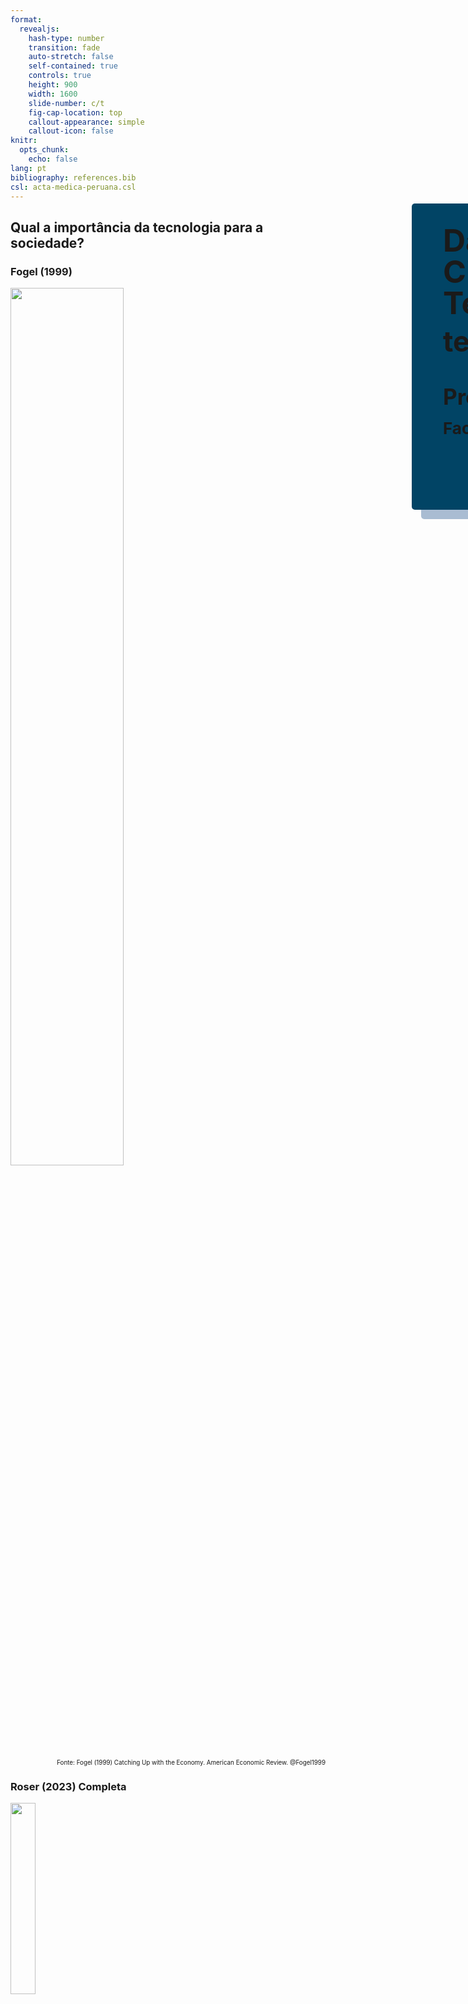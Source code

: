 ```yaml
---
format: 
  revealjs:
    hash-type: number
    transition: fade
    auto-stretch: false
    self-contained: true
    controls: true
    height: 900
    width: 1600
    slide-number: c/t
    fig-cap-location: top
    callout-appearance: simple
    callout-icon: false
knitr: 
  opts_chunk: 
    echo: false
lang: pt
bibliography: references.bib
csl: acta-medica-peruana.csl
---
```


##  {#Título data-menu-title="Capa" background-color="#303436" background-image="images/capa3.png" background-position="left" background-size="contain"}

::: {style="position: absolute; left: 870px; top: 380px; height: 450px; width: 700px; background-color: #014465; padding: 20px; padding-left: 50px; box-shadow: 15px 15px 0px 0px #a9bcd2; border-radius: 5px;"}

[Da Gênese da Descoberta Científica às Trajetórias Tecnológicas:]{style="font-size: 50px; font-weight: bold; line-height: 1em; margin: 0px"}

[teorias e métodos]{style="font-size: 45px; font-weight: bold; line-height: 1em; margin: 0px"}

<br>

[Professor Dr. Roney Fraga Souza]{style="font-size: 35px; font-weight: bold;"} 

[Faculdade de Economia - UFMT]{style="font-size: 26px; font-weight: bold;"} 

:::

## Qual a importância da tecnologia para a sociedade? {.scrollable .smaller}

::: {.panel-tabset}

### Fogel (1999) 

![](images/fogel-1999-fig1.png){width=60% fig-align="center"}

::: {style="font-size: 70%; text-align: right; "}
Fonte: Fogel (1999) Catching Up with the Economy. American Economic Review. @Fogel1999
:::

### Roser (2023) Completa

![](images/technological-change-v2.png){width=28% fig-align="center"}

::: {style="font-size: 80%; text-align: right; "}
Ver Roser (2023) Technology over the long run: zoom out to see how dramatically the world can change within a lifetime. Our World in Data. @Roser2023
:::

### Roser (2023) Ampliação

![](images/technological-change-v2.png){width=90% fig-align="center"}

::: {style="font-size: 90%; text-align: right; "}
Ver Roser (2023) Technology over the long run: zoom out to see how dramatically the world can change within a lifetime. Our World in Data. @Roser2023
:::

### Perspectiva 

<br>
<br>
<br>

![](images/roser-2023-linear-timeline-long-run_1600.png){width=80% fig-align="center"}

::: {style="font-size: 80%; text-align: right; "}
Ver Roser (2023) Technology over the long run: zoom out to see how dramatically the world can change within a lifetime. Our World in Data. @Roser2023
:::

<br>

::: {style="font-size: 90%; text-align: left; "}
- O problema da perspectiva:
  - Distância da Terra ao Sol: aproximadamente 149.6 milhões de km.
  - Se a Terra fosse do tamanho de uma bola de tênis, o Sol (com 11,7 metros de diâmetro) estaria a aproximadamente **7,19 km** de distância.
:::

<!-- 
- Diâmetro do Sol: aproximadamente 1.392.000 km 
- Diâmetro da Terra: aproximadamente 12.742 km
- Distância média da Terra ao Sol: aproximadamente 149.6 milhões de km
- Se a Terra fosse do tamanho de uma bola de tênis, o Sol estaria a aproximadamente **7,19 km** de distância.
-->

### Reflexões 

- A perspectiva de longo prazo deixa claro o quão incomumente rápida é a mudança tecnológica em nosso tempo.
- A mudança tecnológica era extremamente lenta no passado e rápida agora.
- Levou 2,4 milhões de anos – 12 voltas da espiral – para nossos ancestrais controlarem o fogo e usá-lo para cozer.
- Desenrolar a espiral: últimos 12.000 anos.
- História da comunicação: da escrita ao papel, à imprensa, ao telégrafo, ao telefone, ao rádio, até a Internet e os smartphones.
- Em 1901 ocorreu o primeiro voo e 66 anos depois, primeiro pouso na lua.
- A AI irá acelerar a velocidade das inovações? Décadas poderão serem reduzidas a poucos anos? [Ver AI timelines](https://ourworldindata.org/ai-timelines)
- A **tecnologia continuará a mudar o mundo**, essa é uma `certeza`.

<br>

- Direção da tecnologia: desde a vacina (1796) da varíola até a bomba atômica (1945).

### Evitar

::: {style="font-size: 80%; text-align: center; "}

- 1970
- Beneath the Planet of the Apes (en)
- De Volta ao Planeta dos Macacos (pt_br)

:::

![](images/de-volta-ao-planeta-dos-macacos-1970.png){width=65% fig-align="center"}

<!--
- Planeta Terra em 3955 d.C.
- Seres vivos
  - Símios (Gorilas, Chimpanzés, Orangotangos) são inteligentes
  - Humanos são primitivos
  - Mutantes derivados dos humanos que vivem no mundo subterrâneo adoram uma bomba atômica
- um astronauta (Brent) atravessa uma fenda do tempo e chega Planeta dos Macacos, a terra do futuro
- Brent descobre uma raça de mutantes que se comunicam telepaticamente e veneram uma bomba atômica
- Os Mutantes representam uma ameaça de destruição total para o planeta.
-->

:::

## Velocidade da Inovação - *proxy* {.smaller}

::: columns
::: {.column width="50%"}

::: {style="font-size: 85%; text-align: left; "}

**Artigos**

---------

- Previsão pioneira **1960** @SollaPrice1963 
  - 15 anos

---------

- Previsão de **2015** @Bornmann2015 
  - até 1750: 231 anos
  - entre 1750 e 1945: 29 anos
  - entre 1945 e 2010: 9 anos

---------

- Previsão de **2020** @Bornmann2021
  -  taxa de crescimento geral de 4.10% a.a. com tempo de duplicação de 17.3 anos
  1. Fase: Emergência da física moderna e pré-industrialização (1675–1809)
  2. Fase: Revolução Industrial (1815–1882)
  3. Fase: Crises econômicas períodos de Guerras Mundiais e Pós-guerra (1881–1952)
  4. Fase: Período pós-guerra (depois de 1952 até hoje)

:::

:::

::: {.column width="50%"}

::: {style="font-size: 85%; text-align: left; "}

**Patentes**

---------

- **1421** na Itália (guincho para transportar mármore)
- **1449** na Inglatera (vitrais de vidro)
- **1809** no Brasil (fabricação de tecido)

:::

---------

<br>

![](images/patents-over-time-v2.png){width=100% fig-align="center"}

::: {style="font-size: 70%; text-align: right; "}
Fonte: <https://data.worldbank.org>
:::

:::

::: {.notes}
Derek John de **Solla Price** foi um físico, historiador da ciência e cientista da informação, conhecido principalmente como o pai da cienciometria. 
:::

:::

## {background-image="images/DALLE_Expanded_uncertainty_landscape_2560x1440.png" data-menu-title="Análise preliminar" background-position="center center" background-size="cover"}

<br>
<br>
<br>
<br>

::: columns
::: {.column width="70%"}

::: {style="font-size: 70px; text-align: center; font-weight: bold; background-color:AliceBlue; color: Olive;"}
Conseguimos prever quais tecnologias irão mudar o futuro?
:::
 
:::

::: {.column width="30%"}

![](images/nostradamus_v2.jpg){height="165"}

:::

<br>
<br>
<br>
<br>
<br>
<br>
<br>

::: {style="font-size: 50%; color: #e6e6ff; text-align: right; "}
Fonte: https://images.app.goo.gl/zwu7u92cyMYmDpSe8
:::

::: {style="font-size: 50%; color: #e6e6ff; text-align: left; "}
**DALL·E 3**
:::

::: {.notes}
- Michel de Nostredame, geralmente latinizado como Nostradamus, foi um astrólogo, médico e vidente francês de renome, mais conhecido por seu livro Les Prophéties, uma coleção de 942 quadras poéticas supostamente prevendo eventos futuros
- Nascimento 1503
- Morte 1566
:::

:::

## Previsões Erradas sobre Tecnologia  {.smaller}

<br>

<br>

1. **A Era do Papel**: Em 1975, o presidente da Xerox, Joseph C. Wilson, previu que a sociedade estaria completamente digitalizada e que o papel seria obsoleto. 

2. **Computadores em Casa**: Em 1977, Ken Olsen, fundador da Digital Equipment Corporation, afirmou que "não havia razão para qualquer indivíduo ter um computador em casa". 

3. **A Internet como uma Fadinha**: Em 1995, o CEO da Microsoft, Bill Gates, disse que a internet era uma "fada" e que não teria um grande impacto nos negócios. 

4. **O Fim da Televisão**: Nos anos 2000, muitos especialistas previram que a televisão tradicional seria substituída por streaming e conteúdo digital. 

5. **Carros Voadores**: Durante as décadas de 1950 e 1960, muitos futuristas previram que teríamos carros voadores em 2000. 

6. **Inteligência Artificial Substituindo Humanos**: Nos anos 1980 e 1990, houve previsões de que a inteligência artificial substituiria completamente os humanos em muitas profissões até o início dos anos 2000. 

::: {.notes}
- Não sou futorologista
- A futurologia é um campo multidisciplinar que estuda tendências para prever o futuro, com o objetivo de antecipar cenários e situações complexas. 
- A futurologia não tem o objetivo de acertar um futuro, mas sim de explorar as várias possibilidades de futuros. 
:::

## Previsões no Xadrez {.smaller}

::: columns
::: {.column width="40%"}

![](images/bobby-fischer.png){width=80%}

::: {style="font-size: 70%; text-align: left; "}
Fonte: <https://images.app.goo.gl/PL8siUX3fx7ABzGv6>
:::

:::

::: {.column width="60%"}

### {.smaller}

- **Regras do Jogo**
  - Retângulo com 64 casas, uma grade em duas cores alternada de 8x8;
  - Cada jogador começa com 16 peças: 1 rei, 1 rainha, 2 torres, 2 bispos, 2 cavalos e 8 peões;
  - Movimentação das peças são pré-determinadas.

<br>

- **Bobby Fischer**
  - Conhecido pela alta capacidade antecipar lances à frente.
  - Pergunta: qual sua capacidade para antecipar possibilidades de jogadas?
  - Resposta: Depende de quão aberto está o jogo, pode ser quase impossível prever várias rodadas com precisão.  
  - Xadrez é sobre: memorização e planejamento, a criatividade é baixa.
 
<br>

- Em 1997 pela primeira vez um campeão mundial, **Garry Kasparov**, foi derrotado por computador, o **Deep Blue** da IBM.

:::

::: {.notes}
- Magnus Carlsen, Norueguês de 34 anos
- Hans Niemann, acusado de trapaça 
:::

:::

## Economia como um Sistema Complexo {.smaller .scrollable}

::: {.panel-tabset}

### &darr; Xadrez &uarr; Pêndulo

::: columns
::: {.column width="40%"}

::: {style="font-size: 80%; "}
::: {.callout-note}
Diferentemente do xadrez, a economia é um sistema complexo!
:::

- 1987 prêmio oferecido pelo rei da Suécia para provar que o sistema solar é estável

- 1989 **Henri Poincaré**, descobriu o contrário, a teoria do caos
  - matemático e físico francês
  - o sistema solar é instável
  - se jupter e mercúrio entrarem em ressonância eles irão desastabilizar o sistema solar

- 1950 **Edward Lorenz**
  - matemático e meteorologista dos EUA, com 38 anos
  - previsões de meteorologia, quando mudava de 6 dígitos para 3 dígitos, os resultados das previsões alteravam radicalmente
  - A teoria do caos trata de sistemas complexos que apresentam um fenômeno fundamental de instabilidade chamado sensibilidade às condições iniciais que, modulando uma propriedade suplementar de recorrência, torna-os não previsíveis na prática a longo prazo. 
:::

:::

::: {.column width="60%"}

::: {.panel-tabset}

### Pêndulo

{{< video https://www.youtube.com/watch?v=U39RMUzCjiU width="900px" height="600px" >}}

### Pêndulo 5 graus

{{< video https://www.youtube.com/watch?v=9LQot9YbIM0 width="900px" height="600px" >}}

### Pêndulo simulado

{{< video https://www.youtube.com/watch?v=q1-cwamhwag width="900px" height="600px" aspect-ratio="21x9" start="430" >}}

:::
:::
:::

### Características

::: columns
::: {.column width="50%"}

::: {style="font-size: 80%; "}
1. **Interconexão e Interdependência**:
   - Os elementos de um sistema complexo estão interligados, e suas interações podem gerar comportamentos e padrões coletivos.
2. **Auto-organização**:
   - Sistemas complexos têm a capacidade de se auto-organizar, formando estruturas e padrões sem a necessidade de um controle centralizado.
3. **Não-linearidade**:
   - As relações entre os componentes de um sistema complexo são frequentemente não-lineares, o que significa que pequenas mudanças podem ter grandes efeitos.
4. **Adaptabilidade**:
   - Sistemas complexos são dinâmicos e podem se adaptar a mudanças em seu ambiente, respondendo a estímulos externos de maneira flexível.
:::
:::

::: {.column width="50%"}

::: {style="font-size: 80%; "}
5. **Hierarquia e Subsistemas**:
   - Sistemas complexos podem ser compostos por subsistemas que operam em diferentes níveis hierárquicos, cada um com suas próprias dinâmicas.
6. **Fluxo de Informação**:
   - A comunicação e o fluxo de informações entre as partes do sistema são fundamentais para sua operação e evolução.
7. **Retroalimentação**:
   - Os sistemas complexos operam com mecanismos de feedback, que podem ser positivos ou negativos, influenciando o comportamento do sistema como um todo.
8. **Propriedades Emergentes**:
   - As propriedades de um sistema complexo não podem ser compreendidas apenas pela análise de suas partes isoladas; o todo é mais que a soma das partes.
:::

:::
:::

### Sincronização

{{< video https://www.youtube.com/watch?v=T58lGKREubo width="1200px" height="680px" >}}

::: {.notes}
- emergindo ordem do caos
:::

:::

<!-- 
https://www.youtube.com/watch?v=q1-cwamhwag 

- 1987 prêmio oferecido pelo rei da Suécia para provar que o sistema solar é estável

- Henri Poincaré, descobriu o contrário
  - matemático e físico francês
  - descobriu a teoria da caos em 1899
  - o sistema solar é instável

- se jupter e mercúrio entrarem em ressonância eles irão desastabilizar o sistema solar
- silumações: 
  - i. os aproximando do sol
  - ii. os afastando do sol
  - iii. provacando uma colisão entre mercúrio e jupiter
- 5 milhões é o ano para o evento ocorrer 

- Edward Lorenz
  - American mathematician and meteorologist
  - 1950, com 38 anos
  - previsões de meteorologia, quando mudava de 6 dígitos para 3 dígitos, os resultados das previsões alteravam radicalmente
  - A teoria do caos trata de sistemas complexos que apresentam um fenômeno fundamental de instabilidade chamado sensibilidade às condições iniciais que, modulando uma propriedade suplementar de recorrência, torna-os não previsíveis na prática a longo prazo. 
  - efeito borboleta
  - Atrator de Lorenz, mapa dos sistemas complexos em ação
  - pêndulo duplo, melhor exemplo, menos abstrato, pequena mudança no começo altera o resultado final

Pergunta que ainda não temos resposta:
  - se o caos é tão comum, pq o mundo parece tão ordenado?
  - aparentimento os sistemas se adaptam quando estão perto de tornar-se totalmente caótico
  - adaptative systems:
    - criaturas vivas
    - instituições
    - sociedade
  - self organized criticality

- eficiência é a mistura ideal de caos e ordem


-->

## {background-image="images/complexities-books-cover.png" data-menu-title="Livros sobre complexidade"}

## Schumpeter {.smaller}

::: rows 
::: {.rows width="30%"}

::: columns
::: {.column width="80%"}

::: {.callout-note}
Schumpeter investigou a anatomia do motor capitalista. @Dosi2023
:::

:::

::: {.column width="20%"}
![](images/schumpeter.jpg){height="120" fig-align="left"}

::: {style="font-size: 50%; text-align: left; "}
Fonte: <https://images.app.goo.gl/R2VeTdEKSDoQugGF6>
:::

:::
:::
:::

::: {.rows width="70%"}

**Livros**

1. "The Theory of Economic Development" (1911): introduziu o conceito de "destruição criadora", a ideia de que o progresso econômico envolve a destruição de velhas estruturas e a criação de novas.

<br>

2. "Business Cycles" (1939): analisou os ciclos econômicos, baseando-se na teoria de que a inovação por empresários é o motor do crescimento econômico e que este crescimento ocorre em ciclos.

<br>

3. "Capitalism, Socialism and Democracy" (1942): este livro explora a relação entre inovação, democracia e mudança econômica. 

::: {style="font-size: 110%; text-align: center; "}
- **Capítulo 7: o processo de destruição criadora**
:::

:::

:::

## Destruição Criadora {.smaller}

::: columns
::: {.column width="40%"}

![](images/creative-destruction-waves-prosperity.png)

::: {style="font-size: 50%; text-align: left; "}
Fonte: <https://www.the-waves.org/2023/11/15/innovation-waves-prosperity-through-creative-destruction/>
:::

:::


::: {.column width="60%"}

::: {.panel-tabset}

### Ciclos {.smaller}

::: {style="font-size: 85%; "}
- Primeira onda - De 1785 a 1845, devido à expansão da máquina a vapor, o carvão substituiu a água, o vento e a força muscular, tornando o fornecimento de energia melhor, mais confiável e mais barato.
  - Europa nos séculos IV e V: 1 moinho de água = 2 hp, liberou 30 a 60 pessoas. @Reynolds1983
  - Englaterra de 1086, em  3.000 locais, existiam 6,082 moinhos de água.
  - Englaterra de 1300, estimasse que existiam 10.000 moinhos de água.
  - Século XVIII: @Munro2002 os moinhos extrapolaram seu impacto em diversas indústrias.
<!-- liberou pessoas, aminais e pessoas escravisadas -->
- Segunda onda - Ao longo de 55 anos, de 1845 a 1900, a máquina a vapor impulsionou a implantação da rede ferroviária.
- Terceira onda - Telefones, lâmpadas e motores elétricos alimentados por eletricidade começaram a se desdobrar como grandes ondas de reinvenção.
- Quarta onda - A era entre 1950 e 1990 é marcada como a quarta onda.
- Quinta onda - O início de 1990 testemunhou o surgimento de computadores pessoais, software e telefones celulares.
- Sexta onda - Além de impulsionar a prosperidade, as últimas cinco ondas de inovação criaram urgência em sustentabilidade.

::: {style="font-size: 90%; text-align: left; "}
Ler Freeman e Soete @Freeman2008 A economia da inovação industrial.
:::
:::

### Empresário

<br>

> É útil pensar em uma inovação como algo novo que foi colocado em uso. Assim, essa inovação representa, em certo sentido, uma nova tecnologia. Embutido nesta distinção entre invenção e inovação está um processo pelo qual as invenções se tornam aplicadas. Este processo é central para o que chamamos de empreendedorismo. O empreendedorismo é um processo que envolve a organização de recursos, e o resultado desse processo é uma inovação. Claro, para que o empreendedorismo tenha valor econômico, a saída resultante ou inovação deve ter valor econômico. @Audretsch2002

- Schumpeter Mark I *vs* Schumpeter Mark II

### Implicações {.smaller}

- O empresário busca lucro.
- Economia deixar de tender ao equilíbrio (equilíbrio geral paretiano).
- Os mecanismos de preços deixam de ser exclusivos para definir competição. <!--(efeito amazon)-->
- Os resultados não são presumidos antes de um evento, e sim descobertos. 
- A economia passa ser não direcionada, sem predeterminação para um determinado ponto final.
- A coevolução entra em prática, com a ação de um impactando no outro.
- As interdependências possibilitam a cocriação (invenção).
- Os processos emergem de tempos em tempos, resultando em inovações.
- Utiliza-se o princípio da seleção, a ideia de escolher a melhor ideia.
- Padrões emergem a partir das iterações.
- Trajetórias tecnológicas...

:::
:::
:::

## Trajetórias Tecnológicas {.smaller}

::: {.panel-tabset}

### Dosi 1982 {.smaller}

::: {style="font-size: 90%; text-align: left; line-height: 1.4em;"}

::: columns
::: {.column width="60%"}

- Dosi (1982) @Dosi1982 Technological Paradigms and Technological Trajectories. Research Policy. 
  - Doutorado na SPRU (Science Policy Research Unit) da Universidade de Sussex.
  - Orientando por Christopher Freeman.

:::

::: {.column width="40%"}

![](images/dosi-v2.jpg){height="130" fig-align="left"}

::: {style="font-size: 50%; text-align: left; "}
Fonte: <https://images.app.goo.gl/BW7DSw3wsb2JumoP6>
:::
:::
:::

- Discussão anterior a Dosi, a inovação é fruto do: livre mercado *vs* desenvolvimento científico.

- Paradigma Científico (Thomas Khun) é modelo de prática científica utilizado em consenso pela comunidade acadêmica.

- **Paradigma Tecnológico**
  - soluções de determinados problemas tecnológicos, baseados em determinados princípios derivados das ciências naturais e em determinadas tecnologias matérias.

- **Trajetórias Tecnológicas**
  - as soluções de problemas são determinadas por um paradigma, que pode ser representada pelo movimento de *trade-offs* multidimensionais entre as variáveis tecnológicas que o paradigma define como relevantes.

- <span style="color: CornflowerBlue;">Descontinuidade</span>: Invenções/Inovações Radiais tendem a superar Paradigmas Científicos/Tecnológicos. 

- <span style="color: CornflowerBlue;">Continuidade</span>: Mudanças na mesma trajetória.

- Dosi destacou os aspectos econômicos, institucionais e sociais pelos quais os conhecimentos científicos são introduzidos no sistema produtivo. @Sicsu2006

- Os paradigmas e trajetórias são escolhas, realizadas multidimensionalmente.

:::

### Semicondutores {.smaller}

::: columns
::: {.column width="50%"}

#### Válvulas

- Início do século XX: principais conhecimentos científicos sobre as válvulas. @Dosi2006

![](images/valvula-v3.jpg)

::: {style="font-size: 50%; text-align: left; "}
Fonte: <https://images.app.goo.gl/htbZXPYoMeiD4UBw5>
:::

- Chegou-se ao limite da possibilidade técnica:
  - limitada faixa de frequência
  - grande consumo de energia
  - a grande dispersão de calor
  - limitada confiabilidade
  - tamanho não redutível

:::

::: {.column width="50%"}

#### Semicondutores

- 1946 Descoberta do <span style="color: CornflowerBlue;">Transístor</span> proporcionou um salto tecnológico.

![](images/transistor-v2.png){width=30%}

::: {style="font-size: 50%; text-align: left; "}
Fonte: <https://www.betacomercial.com.br/loja/produto/transistor-2n-1711>
:::

- 1970 <span style="color: CornflowerBlue;">Circuito Integrado</span>.

![](images/circuito-integrado-v2.avif){width=47%}

::: {style="font-size: 50%; text-align: left; "}
Fonte: <https://images.app.goo.gl/nRkcUUXzRBgGU4gX8>
:::

:::
:::

### Fotografia {.smaller}

::: columns
::: {.column width="40%"}


#### Química (analógica) {.smaller}

::: {style="font-size: 80%; text-align: left; "}
- Em 1884, George Eastman patenteou tecnologias de filme fotográfico com vantagens pela pequeno tamanho e boa qualidade de imagem, permitindo que a Eastman Kodak dominasse o setor de câmeras por mais de um século. @Ho2015

- Em 1913, novas tecnologias de lentes e controle de luz permitiram que Oskar Barnack, da Ernst Leitz Optische Werke, da Alemanha, desenvolvesse o protótipo Leica 35 mm, que estabeleceu um novo padrão industrial para câmeras de filme.

- Em 1935, a Kodak lançou o primeiro filme colorido que inaugurou a era da fotografia colorida.

- Em 1963, a Polaroid lançou o filme e a câmera coloridos instantâneos, permitindo que os usuários tirassem e imprimissem fotos coloridas por conta própria.

- O setor de filmes e impressão comercial foi classificado como seguindo o padrão de inovação industrial baseado na ciência, com uma trajetória que acompanha o desenvolvimento das ciências químicas e de materiais. 

- O serviço de impressão de fotos criou outro setor que depende de equipamentos de impressão comercial e segue uma trajetória tecnológica de padrão dominado pelo fornecedor. @Pavitt1984
:::
:::

::: {.column width="60%"}

#### Eletrônica (digital) {.smaller}

<!-- falar sobre o 11 de setembro e o fim da indústria do filme -->

::: {style="font-size: 80%; text-align: left; "}

- Em 1969, o dispositivo de carga acoplada (CCD) foi inventado por Willard Boyle e George Smith no AT&T Bell Labs. O CCD captura imagens ao detectar a intensidade da luz e registrá-la em semicondutores, substituindo o processo químico anterior por um processo eletrônico. @Ho2015

- Em 1981, a Sony lançou a primeira câmera digital e a tecnologia logo foi adotada por muitas outras empresas de câmeras.

- Embora a Kodak, a Canon, a Fujifilm e a Konica tenham dominado a era das câmeras de filme, somente a Canon manteve sua posição de liderança na era digital, aproveitando suas tecnologias ópticas avançadas e concentrando-se em câmeras digitais SLR (single-lens reflex) de alta qualidade. 

- Impressão de fotos pessoais.

- A relutância da Kodak em se afastar dos negócios de impressão de fotos prejudicou a empresa e levou a anos de desempenho financeiro decepcionante. 

- Compartilhamento de fotos.

-----------

- Câmera fotográfica Canon como câmera de vídeo.

- era digital até 2015: setor dominado por DSLR (Canon 5D Mark II).

------------

- 2015 até agora: mirrorless.
  - 2010 Sony NEX-3 (APS-C).
  - 2013 Sony A7 (fullframe).
:::
:::
:::

### Curva em S <!-- aba -->

::: columns
::: {.column width="55%"}

![](images/zhang2023-fig1.png){width=110% fig-align="left"}

::: {style="font-size: 80%; text-align: left; "}
Fonte: Zhang 2023 @Zhang2023 A holistic method for radical concept generation based on technological evolution.
:::

:::

::: {.column width="45%"}

::: {style="font-size: 90%; text-align: left; "}
- Função Sigmóide $\sigma(x) = \frac{1}{1 + e^{-x}}$

- Mudanças ocorrem devido: @Priestley2020
  - Difusão da atividade empreendedora.
  - Invenções acumuladas.
  - Melhoria no desempenho tecnológico.
  - etc.

- Início: anos de gestação podem ser necessários para uma tecnologia emergente.
- Crescimento Rápido: geralmente é acelerada pela exposição de mercados de massa.
- Exploração: leva a uma rápida proliferação de novos produtos e empresas.
- Maturidade: ritmo do desenvolvimento tecnológico geralmente diminui devido à aproximação dos limites de desempenho e difusão em um mercado saturado.
:::

::: 
:::
:::

## Identificar TT {.smaller}

<br>

::: columns
::: {.column width="35%"}

### Patentes {.smaller}

- [USPTO](https://www.uspto.gov)
- [INPI](https://inpi.gov.br)
- [Google Patents](https://patents.google.com)
- [Derwent Innovation](https://www.derwentinnovation.com)

<br>

### Artigos Científicos {.smaller}

- [Scopus](https://www.scopus.com/)
- [Web of Science - WoS](https://www.webofscience.com)
- [OpenAlex](https://openalex.org/)

:::

::: {.column width="65%"}

### Redes

```r
#| echo: true
#| code-fold: true
#| label: fig-rede1
#| fig-cap: "Rede de citação"
#| fig-subcap: 
#|   - "Citações"
#|   - "Citações com Layout de Árvore"
#| layout-ncol: 2
#| warning: false

library(igraph)
library(tibble)

igraph::graph_from_data_frame(
  tibble::tribble(
    ~from, ~to,
    "A", "C",
    "B", "C",
    "B", "D",
    "B", "J",
    "C", "E",
    "C", "H",
    "D", "F",
    "D", "I",
    "J", "M",
    "E", "G",
    "F", "H",
    "F", "I",
    "G", "H",
    "I", "L",
    "I", "M",
    "H", "K",
    "M", "N"
  ),
  directed = TRUE) ->
  net

plot(
  net,
  vertex.label = V(net)$name, # Rótulos dos vértices
  vertex.color = "lightblue", # Cor dos vértices
  vertex.size = 30, # Tamanho dos vértices
  vertex.label.color = "black", # Cor do texto dos vértices
  vertex.label.cex = 3, # Tamanho da fonte do texto
  edge.arrow.size = 2, # Tamanho da seta
  edge.width = 4, 
  layout = igraph::layout_with_kk(net)
)

plot(
  net,
  vertex.label = V(net)$name, # Rótulos dos vértices
  vertex.color = "lightblue", # Cor dos vértices
  vertex.size = 30, # Tamanho dos vértices
  vertex.label.color = "black", # Cor do texto dos vértices
  vertex.label.cex = 3, # Tamanho da fonte do texto
  edge.arrow.size = 2, # Tamanho da seta
  edge.width = 4, 
  layout = igraph::layout_as_tree(net, root = "B") # Layout em árvore com o nó A como raiz
)
```

::: 
:::

## {background-image="images/redes-capa.png" data-menu-title="Livros sobre redes"}

## Main Path Analisys {.smaller}

::: {.panel-tabset}

### MPA {.smaller}

::: columns
::: {.column width="35%"}

::: {style="font-size: 85%; text-align: left; "}

- Análise de Caminho Principal (pt_br) 

- Hummon e Doreian (1989) @Hummon1989 propuseram a metodologia.

- Objetivo: captar o principal fluxo de ideias via redes de citações (artigos ou patentes).

- Directed Acyclic Graph (DAG)
  - se nó $i$ cita nó $j$, não existe citação do nó $j$ para o nó $i$.

- **Passo 1**: calcular os pesos das citações:
  - Search path link count (SPLC); @Hummon1989
  - Search path node pair (SPNP); @Hummon1989
  - Node pair projection count (NPPC). @Hummon1989
  - Search path count (SPC) @Batagelj2003

- **Passo 2**: encontrar o caminho mais significativo:
  - Local search @Hummon1989
  - Global search 
  - Key-route search @Liu2019

:::
:::

::: {.column width="65%"}

::: {style="font-size: 75%; text-align: left; "}
- Passo 1: o valor de SPC para o link (B, D) é 5 porque cinco caminhos (B-D-F-H-K, B-D-F-I-L, B-D-F-I-M-N, B-D-I-L e B-D-I-M-N) passam por ele. 
- Passo 2: global search (B, N) está em vermelho, é o caminho com maior peso (5 + 3 + 2 + 2 + 3 = 15). 
:::

```r
#| echo: true
#| code-fold: true
#| label: fig-rede-mpa
#| fig-cap: "Main Path Analisys"
#| fig-subcap: 
#|   - "Passo 1"
#|   - "Passo 2"
#| layout-ncol: 2
#| warning: false

# https://stackoverflow.com/questions/67792685/main-path-analysis-in-citation-network-using-igraph-in-r

spc <- function(g) {
  linegraph <- make_line_graph(g)
  source_edges <- V(linegraph)[degree(linegraph, mode = "in") == 0]
  sink_edges <- V(linegraph)[degree(linegraph, mode = "out") == 0]
  tabulate(
    unlist(
      lapply(
        source_edges,
        all_simple_paths,
        graph = linegraph,
        to = sink_edges,
        mode = "out"
      )
    )
  )
}

main_search <- function(g) {
  linegraph <- make_line_graph(g)
  V(linegraph)$spc <- spc(g)
  source_edges <- V(linegraph)[degree(linegraph, mode = "in") == 0]
  sink_edges <- V(linegraph)[degree(linegraph, mode = "out") == 0]
  paths <- unlist(
    lapply(
      source_edges,
      all_simple_paths,
      graph = linegraph,
      to = sink_edges,
      mode = "out"
    ),
    recursive = FALSE
  )
  path_lengths <- unlist(lapply(paths, function(x) sum(x$spc)))
  vertex_attr(linegraph, "main_path") <- 0
  vertex_attr(
    linegraph,
    "main_path",
    paths[[which(path_lengths == max(path_lengths))[[1]]]]
  ) <- 1
  V(linegraph)$main_path
}

plot(
  net,
  vertex.label = V(net)$name, # Rótulos dos vértices
  vertex.color = "lightblue", # Cor dos vértices
  vertex.size = 25, # Tamanho dos vértices
  vertex.label.color = "black", # Cor do texto dos vértices
  vertex.label.cex = 3, # Tamanho da fonte do texto
  edge.arrow.size = 2, # Tamanho da seta
  edge.width = 8, 
  # edge.color = ifelse(edge_labels == 1, "red", "gray"), # Caminho principal em vermelho
  # edge.width = ifelse(edge_labels == 1, 4, 2), # Espessura do caminho principal
  edge.label = spc(net),
  edge.label.cex = 5,
  edge.label.color = 'brown',
  layout = layout_as_tree(net, root = "B") # Layout em árvore com o nó A como raiz
)

edge_labels <- main_search(net)

plot(
  net,
  vertex.label = V(net)$name, # Rótulos dos vértices
  vertex.color = "lightblue", # Cor dos vértices
  vertex.size = 25, # Tamanho dos vértices
  vertex.label.color = "black", # Cor do texto dos vértices
  vertex.label.cex = 3, # Tamanho da fonte do texto
  edge.arrow.size = 2, # Tamanho da seta
  edge.width = 8, 
  edge.color = ifelse(edge_labels == 1, "red", "gray"), # Caminho principal em vermelho
  edge.width = ifelse(edge_labels == 1, 4, 2), # Espessura do caminho principal
  # edge.label = spc(net),
  # edge.label.cex = 3,
  layout = layout_as_tree(net, root = "B") # Layout em árvore com o nó A como raiz
)
```

:::
:::

### Hummon 1989

:::: columns
::: {.column width="30%"}

- Norman P. Hummon
- University of Pittsburgh, USA
- more info [here](https://scholargps.com/scholars/93910088269039/norman-p-hummon)

<br>

![](images/doreian.webp){width="40%"}

- Patrick Doreian
- University of Pittsburgh, USA

:::

::: {.column width="70%"}

![](images/hummon1989-fig4.png){width=80% fig-align="center"}

::: {style="font-size: 70%; text-align: right; "}
Fonte: Hummon e Dereian (1989) @Hummon1989 Connectivity in a citation network: The development of DNA theory. Social Networks.
:::

:::
::::

### Wikipédia

::: {style="font-size: 70%; text-align: center; "}
Fonte: <https://en.wikipedia.org/wiki/Main_path_analysis>
:::

::: columns
::: {.column width="50%"}

**Passo 1: Pesos** 

::: {.panel-tabset}

### SPC {.smaller}

![](images/SPC.png)

### SPLC {.smaller}

![](images/SPLC.png)

### SPNP {.smaller}

![](images/SPNP.png)
:::
:::

::: {.column width="50%"}

**Passo 2: Busca** `SPC`

::: {.panel-tabset}

### Local

![](images/Local_main_paths_SPC.png)


### Global

![](images/Global_main_paths_SPC.png)

### Local key-route

![](images/Local_key-route_main_paths_SPC.png)


### Global key-route

![](images/Global_key-route_main_paths_SPC.png)

:::
:::
:::

### Batagelj 2003 {.smaller}

::: columns
::: {.column width="30%"}

<br>

![](images/batagelj-v2.jpg){width=60% fig-align="center"}

::: {style="font-size: 60%; text-align: left; "}
Fonte: <https://images.app.goo.gl/uXg2ezPVmn5vhtdd9>
:::

- University of Ljubljana
- Slovenia

:::

::: {.column width="40%"}

<br>

Batagelj 2003 @Batagelj2003 propos algoritmos eficientes para tornar o método possível para grandes bases de dados.

- Search path link count (SPLC) @Hummon1989
- Search path node pair (SPNP) @Hummon1989
- ~~Node pair projection count (NPPC)~~ @Hummon1989 $N^2$

<br>

E adicionou mais uma forma de calcular os pesos das citações:

- Search path count (SPC) @Batagelj2003

:::

::: {.column width="30%"}

![](images/batagelj2003fig1.png)

::: {style="font-size: 60%; text-align: right; "}
Fonte: Batagelj 2003 Efficient Algorithms for Citation Network Analysis.
:::
:::
:::

### Verspagem 2007 {.smaller}

::: columns
::: {.column width="70%"}

![](images/verpagen2007-fig3.png)

:::

::: {.column width="30%"}

Primeira grande aplicação do método, 3371 patentes. @Verspagen2007

<br>

![](images/verstagen.jpg){fig-align="center"}

::: {style="font-size: 60%; text-align: right; "}
Fonte: <https://images.app.goo.gl/4WPBtxaBMP94fNNL6>
:::

- Maastricht University, Netherlands

:::
:::

###  Liu 2011 {.smaller}

::: columns
::: {.column width="30%"}

- Key-route search @Liu2011 

- Mais de uma rota.

![](images/liu.jpg){width="65%" fig-align="center"}

::: {style="font-size: 60%; text-align: right; "}
Fonte: <https://images.app.goo.gl/cpckusuPLndzqniY9>
:::

::: {style="font-size: 80%; text-align: right; "}
- National Taiwan University of Science and Technology
- Taiwan
:::

:::

::: {.column width="70%"}

![](images/liu2011-fig8.png){width=55% fig-align="center"}

:::
:::

### Kim 2018

::: columns
::: {.column width="30%"}

::: {style="font-size: 80%; text-align: right; "}
- Identifica não apenas o caminho principal único, mas também caminhos derivados emanando de junções tecnológicas no caminho principal. @Kim2018
:::

![](images/kim.png){width="65%" fig-align="center"}

::: {style="font-size: 60%; text-align: right; "}
Fonte: <https://images.app.goo.gl/cpckusuPLndzqniY9>
:::

::: {style="font-size: 80%; text-align: right; "}
- Statistical Inference & Information Theory Laboratory
- KAIST Electrical Engineering
- Republic of Korea
:::

:::

::: {.column width="70%"}
![](images/kim2018-fig3.png){width=85% fig-align="center"}
:::
:::

### Masago 2022 {.smaller}

::: columns
::: {.column width="40%"}

::: {style="font-size: 80%; text-align: left; "}
- Topological Skeleton 

> O algoritmo Topological Skeleton foi desenvolvido usando o algoritmo SPLC para identificar as trajetórias mais significativas na estrutura da rede. @Masago2022
:::

![](images/masago-roney.jpg){width="90%" fig-align="center"}

::: {style="font-size: 80%; text-align: left; "}
- Unicamp, Brasil
:::

:::

::: {.column width="60%"}
![](images/masago2022-fig12.png){width=85% fig-align="center"}
:::

:::

### et al.

::: columns

::: {.column width="40%"}

#### Avanços metodológicos

- Buscar caminhos utiliando abordagem estocástica. @Yeo2013

- Métodos de contagens transversais de pesos: @Liu2015
  - SPAD
  - SPGD
  - SPHD

- Método para identificar a importância publicações intermediárias. @Subelj2020

- Método baseado na persistência de conhecimento ao longo da trajetórias. @Park2017
:::

::: {.column width="30%"}

#### Softwares

- [pajek](http://mrvar.fdv.uni-lj.si/pajek/)
  - software de cientista
  - dependente do Windows

<br>

- [Python library - techminer](https://jdvelasq.github.io/techminer/main-path-analysis.html)
  - linha de comando

<br>

<!--
- [StackOverflow implementations](https://stackoverflow.com/questions/67792685/main-path-analysis-in-citation-network-using-igraph-in-r)
-->

- [Leydesdorff - histcite](https://www.leydesdorff.net/histcite/)
  - software de cientista

<br>

:::

::: {.column width="30%"}

#### Softwares

- Jiang 2019 @Jiang2019
  - [software em java](https://sites.google.com/view/xiaoruijiang/research/software_and_datasets)
  - software de cientista
  - documentação limitada

- [PyMAP - mpa_splc](https://github.com/felipefrr/mpa_splc)
  - linha de comando
  - interface gráfica
  - documentação limitada

- extensão do [Gephi](https://gephi.org/)
  - perdeu o código fonte
  - dependente de uma versão do Java
  - documentação limitada

::: 
::: 

:::

## {background-image="images/choose-a-path.png" background="#43464B" data-menu-title="Existe caminho alternativo?" background-size="cover"}

<br>

::: {style="font-size: 160%; text-align: center; "}
Existe outro caminho?
:::

<br>
<br>
<br>
<br>
<br>
<br>
<br>
<br>
<br>
<br>
<br>
<br>
<br>
<br>

::: {style="font-size: 40%; text-align: right; "}
Fonte: <https://images.app.goo.gl/Stm3TC2PHkdSNLQx9>
:::

## Literatura da Emergência {.smaller}

::: {.panel-tabset}

### Forecasting {.smaller}

- technological forecasting 
  - Coates 2001 @Coates2001 
  - Daim 2006 @Daim2006 
  - Porter 2011 @Porter2011 
  - Amparo 2012 @Amparo2012
  - Robinson 2013 @Robinson2013 
  - Lee 2021 @Lee2021 

### Mapping {.smaller}

::: columns
::: {.column width="50%"}

- mapping science/technology 
  - Klavans 2008 @Klavans2008 
  - Rafols 2010 @Rafols2010 
  - Teixeira 2011 @Teixeira2011
  - Amparo 2012 @Amparo2012 
  - Boyack 2013 @Boyack2013 
  - Deorsola 2013 @Deorsola2013 
  - Jeong 2021 @Jeong2021 
:::
  
::: {.column width="50%"}
- roadmap 
  - Jeong 2021 @Jeong2021 
  - Kostoff 2001 @Kostoff2001 
:::
:::

### Topics {.smaller}

- research fronts/topics/fields/domains/trends/landscape/structure
  - Jo 2007 @Jo2007
  - Shibata 2008 @Shibata2008 
  - Kajikawa 2008 @Kajikawa2008
  - Tseng 2009 @Tseng2009
  - Upham 2009 @Upham2009 
  - Shibata 2011 @Shibata2011 
  - Fujita 2012 @Fujita2012 
  - Lamirel 2012 @Lamirel2012
  - Huang 2013 @Huang2013 
  - Maltseva 2020 @Maltseva2020
  - Qian 2021 @Qian2021

### Emergence {.smaller}

::: columns
::: {.column width="30%"}

- Kontostathis 2004 @Kontostathis2004
- Morris 2005 @Morris2005
- Daim 2006 @Daim2006
- LucioArias 2007 @LucioArias2007 
- Shibata 2008 @Shibata2008
- Lee 2008 @Lee2008
- Bettencourt 2008 @Bettencourt2008 
- Takeda 2008 @Takeda2008
- Upham 2009 @Upham2009
- Cozzens 2010 @Cozzens2010
- Schiebel 2010 @Schiebel2010
- Ohniwa 2010 @Ohniwa2010

:::

::: {.column width="30%"}

- Glanzel 2011 @Glanzel2011
- Shibata 2011 @Shibata2011
- Alexander 2012 @Alexander2012 
- Clausen 2012 @Clausen2012
- Arora 2012 @Arora2012
- Robinson 2013 @Robinson2013
- Liu 2013 @Liu2013
- Jaric 2014 @Jaric2014
- Small 2014 @Small2014
- Furukawa 2015 @Furukawa2015
- Rotolo 2015 @Rotolo2015
- Carley 2017 @Carley2017 
:::

::: {.column width="30%"}

- Garner 2017 @Garner2017 
- Carley 2018 @Carley2018 
- Teran 2018 @Teran2018
- Ranaei 2019 @Ranaei2019 
- Porter 2019 @Porter2019 
- Wang 2019 @Wang2019
- Kwon 2019 @Kwon2019
- Burmaoglu 2019 @Burmaoglu2019 
- Porter 2020 @Porter2020 
- Choi 2021 @Choi2021 
- Jang 2021 @Jang2021

:::
:::

### Rotolo 2015 {.smaller}

::: columns
::: {.column width="50%"}

::: {style="font-size: 80%; text-align: left; "}

O estudo de Rotolo 2015 @Rotolo2015, *"What is an emerging technology?"*, gerou a base conceitual necessária para a consolidação dos estudos de emergência como um campo do conhecimento. O autor sustenta que os estudos de emergência estão concentrados na área em *Science and Technology Studies*, e que os atributos de uma tecnologia emergente são:

i. novidade radical; 
ii. crescimento relativamente rápido; 
iii. coerência; 
iv. impacto proeminente; e 
v. incerteza e ambiguidade. 

----------------------

Carley 2017 @Carley2017 propõem que a emergência deva apresentar propriedades de mais fácil mensuração que as propriedades sugeridas por @Rotolo2015. As tecnologias emergentes têm: 

i. novidade; 
ii. persistência; 
iii. comunidade; e 
iv. crescimento.

:::

:::

::: {.column width="50%"}

![](images/rotolo2015-fig2.png){width=90%}

::: {style="font-size: 60%; text-align: right; "}
Fonte: Rotolo (2015) What is an emerging technology?
:::

::: {style="font-size: 80%; text-align: left; "}
- SPRU (Science Policy Research Unit) University of Sussex Business School, United Kingdom 
:::

:::
:::

### Xu 2019 {.smaller}
::: columns
::: {.column width="40%"}

::: {style="font-size: 80%; text-align: left; "}

- Nomeclaturas
  - emerging research topics
  - emerging topics
  - research fronts
  - emerging trends
  - emerging technologies
  - emerging research fields

<br>

- Três estágios de desenvolvimento de campo de tópicos de pesquisa emergentes
  - o estágio de emergência
  - o estágio de exploração
  - o estágio de desenvolvimento

<br>

- Beijing University of Technology, China

:::

:::

::: {.column width="60%"}

![](images/xu2019-fig5v2.png){width=80%}

:::
:::

:::

## Redes bibliográficas {.smaller}

::: panel-tabset 

### Redes {.smaller}

::: columns
::: {.column width="50%"}

![](images/shibata2009-fig1.png)

- citação direta
- co-citação
- acoplamento bibliográfico
:::

::: {.column width="50%"}

- Autores que discutiram as diferentes redes
  - Jarneving (2007) @Jarneving2005
  - Shibata et al. (2008, 2009) @Shibata2008 @Shibata2009
  - Boyack and Klavans (2010) @Boyack2010

<br>

- Não existe consenso. 

:::
:::

### Batagelj 2013 {.smaller}

::: {style="font-size: 80%; text-align: left; "}
`Batagelj and Cerinšek - 2013 - On bibliographic networks` @Batagelj2013
:::

::: columns
::: {.column width="50%"}

![](images/batagelj2013nm.png)

:::
::: {.column width="50%"}

![](images/batagelj2013ct.png){width=80%}

:::
:::

### Softwares {.smaller}

<br>

| Software       | Description                                           | 
|----------------|-------------------------------------------------------|
| Bibliometrix   | R package for bibliometric analysis                   | 
| BibExcel       | Tool for analyzing bibliographic data                 | 
| VOSviewer      | Tool for constructing visual bibliometric networks    | 
| CitNetExplorer  | Analyzes citation networks                           | 
| Scopus/WoS     | Database with built-in analytical tools               | 
| CiteSpace      | Java application                                      | 
| SITKIS         | Bibliometric tool that works on Java and MS Access    | 
| CiteSpace      | Java application for visualizing and analyzing trends and patterns in scientific literature |
| Netdraw        | Windows program for visualizing social network data   | 
| Sci2           | Modular toolset specifically designed for the study of science |

:::

## Small et al. {.smaller .scrollable}

::: panel-tabset 

### Quem são {.smaller}

::: columns
::: {.column width="30%"}

![](images/small.png){width="60%"}

- Henry Small
  - [SciTech Strategies](https://www.scitech-strategies.com/)
  - USA

:::

::: {.column width="30%"}

![](images/klavans.png){width=60%}

- Richard Klavans
  - [SciTech Strategies](https://www.scitech-strategies.com/)
  - USA

:::
::: {.column width="30%"}

![](images/boyack.png){width="60%"}

- Kevin Boyack
  - [SciTech Strategies](https://www.scitech-strategies.com/)
  - USA

:::
:::

### Publicações

![](images/scitech-publications){width=70% fig-align="center"}

::: {style="font-size: 60%; text-align: right; "}
Fonte: <https://www.scitech-strategies.com/publications/>
:::

### 2014

::: columns
::: {.column width="25%"}

Small et al. (2014) Identifying emerging topics in science and technology. Research Policy. @Small2014

> 70 topics from recent years as emergent.

> the Scopus database (1996–2010, over 17 million articles) is clustered in two different ways:  co-citation and  direct citation .
:::

::: {.column width="75%"}
![](images/small2015-tab5.png){fig-align="center"}
:::
:::

### Macro *vs* Micro

<br>

A equipe da SciTech trabalha com modelos macro, que utilizam toda a base Scopus.

<br>

Quando a assunto são as análises micro, Small et al. @Small2014 afirmam:

<br>

::: {style="font-size: 120%; text-align: left; "}
> Direct citation ... used by Shibata et al. (2008, 2010) to cluster sets of documents on gallium nitride, complex networks, and regenerative medicine. Annual clusterings were done with a fixed starting year – e.g., 1990–2000, 1990–2001, 1990–2002, etc. – and clusters from each model with high overlap were matched and linked to show evolution in field structure. **This method is capable of effectively showing births, deaths, splits, and merges in the cluster structure.**
:::
:::

## Porter et al. {.smaller}

::: columns
::: {.column width="33%"}

![](images/porter.jpg)

::: {style="font-size: 80%; text-align: left; "}
- focus on "analyses of emerging technologies" 
- 230+ publications
- Ph.D. Engineering and Psychology (1972), UCLA
- B.S. Chemical Engineering (1967), Caltech
- Professor at Georgia Institute of Technology, USA
:::

:::

::: {.column width="33%"}

![](images/porter2005-tech-mining.jpg){width="91%"}

::: {style="font-size: 100%; text-align: center; "}
2005
:::

:::

::: {.column width="33%"}
![](images/porter2005-forecasting.jpg)

::: {style="font-size: 100%; text-align: center; "}
2011
:::

:::
:::

## Shibata et al. {.smaller}

::: panel-tabset 

### Quem são

::: columns
::: {.column width="30%"}

![](images/shibata-v2.jpg)

::: {style="font-size: 80%; text-align: left; "}
- Naoki Shibata
  - B.Eng. Systems Innovation, Japan, 2004
  - Ph.D. Management of Technology for Innovation, Japan, 2009
  - Researcher at Stanford University, USA
  - Invested 40+ startups, USA
  - Founded AppGrooves
  - Partner at [NVS Capital](https://nsvwolfcapital.com/about), USA
  - Ass. Prof. University of Tokyo
:::
:::

::: {.column width="30%"}

![](images/kajikawa.png){width="65%"}

::: {style="font-size: 80%; text-align: left; "}
- Yuya Kajikawa
  - Department of Innovation Science 
  - School of Environment and Society 
  - Tokyo Institute of Technology, Japan
:::

:::

::: {.column width="30%"}

::: {style="font-size: 80%; text-align: left; "}

![](images/matsushima-v2.jpg){width="75%"}

- [Katsumori Matsushima](http://ipr-ctr.t.u-tokyo.ac.jp/en/matsushima.html)
  - Innovation Policy Research Center
  - Institute of Engineering Innovation
  - The University of Tokyo, Japan
:::

`et al.`

:::
:::

### Método

![](images/shibata2011-fig1.png){width="80%" fig-align="center"}

::: {style="font-size: 80%; text-align: right; "}
Fonte: Shibata et al. (2011) @Shibata2011 Detecting emerging research fronts in regenerative medicine by the citation network analysis of scientiﬁc publications.
:::

### Figure 3

![](images/shibata2011-fig3.png){width="80%" fig-align="center"}

### Figure 4

![](images/shibata2011-fig4.png){width="75%" fig-align="center"}

### Figure 5

![](images/shibata2011-fig5.png){width="100%" fig-align="center"}

### Figure 6

![](images/shibata2011-fig6.png){width="70%" fig-align="center"}

### Table 1

![](images/shibata2011-tab1.png){width="70%" fig-align="center"}


:::

## {data-menu-title="Souza et al."}

<div>
```{=html}
<iframe class="slide-deck" src="mm/markmap-method.html" height="880" width="1900" style="border:3px solid darkgray;"> </iframe>
```
</div>

## Biofertilizantes - `1.` Collect data {.smaller}

::: rows 
::: {.rows width="30%"}

Downloaded on Web of Science plataform.

<https://www.webofscience.com/wos/woscc/summary/1cb38313-573e-418f-8b92-66058edde184-cb86aaea/relevance/1>

4,698 results from Web of Science Core Collection for: 

::: {style="font-size: 120%; text-align: left; "}
biofertilizer OR biofertiliser OR bio-fertilizer OR bio-fertiliser (Topic) AND Article OR Review Article OR Book Chapters OR Early Access (Document Types)
:::

downloaded on febrary 09, 2024.

------------

:::

::: {.rows width="60%"}

![](images/biofertilizer-wos-query-v2.png){width="70%" fig-align="center"}

:::
:::

## Biofertilizantes - `2.` Import data {.smaller}

<br>

```r
#| eval: false
#| echo: true
#| code-fold: show
#| output: false
#| warning: false

library(bibliometrix)

arquivos <- fs::dir_ls('bibs', regexp = '.bib$')

tictoc::tic()
M <- bibliometrix::convert2df(file = arquivos, dbsource = "wos", format = "bibtex")
tictoc::toc()
# 25 secs - rambo
 
```

<br>

|  			Table 			Comparison of biofertilizer field vs. Web of Science 		 |                       |                        |
|-------------------------------------------------------------------|-----------------------|------------------------|
|  			Measure 		                                                         |  			Biofertilizer 			field 		 |  			Web 			of Science (WoS) 		 |
|  			Annual 			growth rate 		                                              |  			20.1% 		               |  			6.7% 		                 |
|  			Doubling-time 			Years 		                                             |  			3.8 		                 |  			10.7 		                 |

## Biofertilizantes - `3.` Field analysis {.smaller .scrollable}

```r
#| echo: true
#| code-fold: true
#| label: fig-biof-field-analysis
#| fig-cap: "WoS Field Analysis"
#| warning: false

library(tidyverse)
library(ggthemes) 
library(gt)
library(ggHoriPlot) 

plot_horizon_field <- function(field) {
    top_n_sc_py |>  
      dplyr::mutate(SC2 = janitor::make_clean_names(SC, allow_dupes = T)) |> 
      dplyr::filter(SC2 == field) |>
      ggplot() +
      geom_horizon(aes(PY, papers), origin = 'min', horizonscale = 5) +
      scale_fill_hcl(palette = 'BluGrn', reverse = T) +
      theme_few() +
      scale_x_continuous(limits = c(1980, 2022), breaks = seq(1980, 2022, 5), expand = c(0, 0.4)) +
      scale_y_continuous(expand = c(0, 0)) +
      theme(panel.spacing.y = unit(0, "lines"),
            strip.text.y = element_text(size = 11, angle = 0, hjust = 0),
            legend.position = 'none',
            axis.text.y = element_blank(),
            axis.title.y = element_blank(),
            axis.ticks.y = element_blank(),
            axis.title.x = element_blank(),
            axis.ticks.x = element_blank(),
            panel.border = element_blank(),
            axis.text.x = element_text(angle = 90, vjust = 0.5, hjust = 1, size = 50)) 
}

rio::import('biofertilizer/top_n_sc_py.rds') -> top_n_sc_py

rio::import('biofertilizer/tab_field_analysis.rds') |>
  gt::gt() |>
  gt::tab_header(title = "Fields Attributes") |>
  gt::cols_label(name2 = gt::md("Field"), 
                 papers = gt::md('Papers'),
                 average_age = gt::md('Average age'),
                 growth_rate_percentage_year = gt::md("Growth rate"), 
                 doubling_time = gt::md("Doubling time"),
                 SC = gt::md("Horizon plot")) |>
  gt::text_transform(locations = gt::cells_body(columns = 'SC'), 
                     fn = function(column) { 
                       purrr::map(column, plot_horizon_field) |> 
                         gt::ggplot_image(aspect_ratio = 3, height = 100)}) |> 
  gt::tab_source_note(source_note = gt::md("**Source**: Web of Science. Data extracted, organized and estimated by the authors.")) |>
  gt::tab_footnote(footnote = "Average publication year. Example, 2015+6m means that the articles were published on average in the year of 2015 plus 6 months. Time span, 2010 until 2022.", locations = gt::cells_column_labels(columns = average_age)) |>
  gt::tab_footnote(footnote = "y = years, m = months. Calculated by ln(2)/b1 where b1 is the econometric model coefficient.", locations = gt::cells_column_labels(columns = doubling_time)) |>
  gt::tab_footnote(footnote = "Publications between 1980 and 2022. Chart type horizon plot.", locations = gt::cells_column_labels(columns = SC))

```


## Biofertilizantes - `4.1` and `4.2` Citation network {.smaller .scrollable}

- Total documents 4698
- Giant component of our network holds 4604 papers.

```r
#| eval: false
#| echo: true
#| code-fold: show
#| warning: false

library(birddog)

tictoc::tic() 
net <- birddog::sniff_network(M, type = 'bibliographic coupling', database_source = 'wos') 
tictoc::toc() 
# 79 mins - rambo

```
```r
#| eval: true
#| echo: false
#| warning: false

cgn <- function(x) {gsub('^.*_', '', x)} 

M <- rio::import('biofertilizer/M.rds') 
net <- rio::import('biofertilizer/net-coupling.rds') 
```


```r
#| eval: true
#| echo: true
#| code-fold: show
#| warning: false

comp <- birddog::sniff_components(net)

net2 <- comp$network

comp$components |>
  dplyr::rename(documents = quantity_publications) |> 
  dplyr::mutate(average_age = round(average_age, 1)) |>
  dplyr::slice(1:4) |>
  knitr::kable()
```

## Biofertilizantes - `4.3` and `4.4` Building groups {.smaller}


```r
#| eval: false 
#| echo: true
#| code-fold: true
#| warning: false

gru <- birddog::sniff_groups(net2, 
                             min_group_size = 50, 
                             keep_component = 'component01', 
                             cluster_component = 'component01', 
                             algorithm = 'louvain')

```

<br>

|  				Group 			 |  				Documents 			 |  				Average 				age 			 |  				Growth 				rate per year 			 |  				Doubling-time 				years 			 | Hubs |
|---------|-------------|---------------|------------------------|-----------------------|----------------------|
|  				g01 			   |  				899 			       |  				2018 			        |  				29% 			                  |  				2.7 			                 | 14 |
|  				g02 			   |  				891 			       |  				2019 			        |  				19.4% 			                |  				3.9 			                 | 17 |
|  				g03 			   |  				839 			       |  				2018 			        |  				16.5% 			                |  				4.5 			                 | 29 |
|  				g04 			   |  				781 			       |  				2017 			        |  				13.9% 			                |  				5.3 			                 | 14 |
|  				g05 			   |  				727 			       |  				2020 			        |  				31.2% 			                |  				2.6 			                 | 11 |
|  				g06 			   |  				463 			       |  				2016 			        |  				5.4% 			                 |  				13.1 			                | 3  |

## Biofertilizantes - `4.5` Groups contents {.smaller .scrollable}

::: {style="font-size: 78%; text-align: left; "}
|  			 		 |                                |                                                                                                    |
|------------|-------------------------------------------------------------------------------------------------------|----------------------------------------------------------------------------------------------------|
| Group 			 			 		                      |	Keywords 		                                                                                                                                                                                                                                                                                                                                |  			**Description** 		                                                                                      |
| g01 		                                    |	microalgae 			biomass; fixing cyanobacteria; algal biomass; anabaena sp.; 			proline content; mm nacl; c. vulgaris; polyphenol oxidase; 			antioxidant enzymes; wastewater treatment; microalgae cultivation; 			chlorella vulgaris; ascorbate peroxidase; nostoc muscorum; aqueous 			extract 		                                                         |  			[Bactérias, microalgas e cianobactérias tolerantes ao estresse para melhorar o crescimento e a produtividade das culturas]{style="font-size: 120%; "}		      |
| g02 		                                    |	phylogenetic 			analysis; hydrogen cyanide; acetic acid; insoluble phosphate; pgp 			traits; inorganic phosphate; p solubilization; acetic acid 			production; phosphate solubilization; solubilization index; growth 			promotion; enterobacter sp.; complete genome; endophytic bacteria; 			rhizobacterial isolates 		                                 |  			[Bactérias endofíticas solubilizadoras de fosfato: Potencial de promoção do crescimento de plantas (PGP)]{style="font-size: 120%; "}		               |
| g03 		                                    |	food 			waste ; anaerobic digestion; biogas production; bovine 			biofertilizer; methane production; swine manure; bovine manure; 			cycle assessment; black soldier; liquid digestate; life cycle 			assessment; waste treatment; solid waste; anaerobic digestates; 			olive mill wastewater 		                                                         |  			[Produção de biofertilizante e biogás por meio de resíduos de alimentos e esterco]{style="font-size: 120%; "} 		                               |
| g04 		                                    |	net 			returns; available n; am fungi; effect of integrated nutrient 			management; integrated nutrient; kg zn; 30 cm; microbial biomass 			carbon; biomass carbon; mycorrhizal inoculation; effect of 			integrated nutrient; kg p2o5 ha; p2o5 ha; treatment combinations; 			sources of nutrients  			 		                                                  |  			[Adubos orgânicos e micróbios para o gerenciamento integrado de nutrientes]{style="font-size: 120%; "} 			 		                              |
| g05 		                                    |	soil 			microbiome; continuous cropping; fungal community; fusarium wilt; 			microbial communities; bacterial communities; fungal communities; 			banana fusarium; microbial community composition; community 			composition; soil microbial diversity; redundancy analysis; 			relative abundances; soil microbial communities; disease 			suppression  			 		 |  			[Microbioma e diversidade microbiana para supressão de doenças em um cenário de agricultura sustentável]{style="font-size: 120%; "} 		 |
| g06 		                                    |	cm 			inter; row spacing; inoculation with biofertilizer; 23.8 t; 23.8 t 			ha; rotten straw; 150 kg; absorbent polymer; kitchen waste oil; 			waste oil; yellow passion; oil yield; foliar contents; tiller 			number; pgpr strains 		                                                                                                                |  			 [Estratégias de Azospirillum como uma rizobactéria promotora do crescimento de plantas (PGPR)]{style="font-size: 120%; "} 		                       |
:::

## `4.6` Groups evolution `g01` {.smaller .scrollable}

```r
#| eval: false
#| echo: false
#| fold: true
#| warning: false
# do not overwrite; it is a louvain layout

file_net4 <- 'biofertilizer/net4.rds'
if (fs::file_exists(file_net4)) { 
  net4 <- rio::import(file_net4) 
} else {
  net4 <- birddog::sniff_cumulative_groups(net3, time_span = 1989:2022, min_group_size = 5, top_n_keywords = 5, algorithm = 'louvain')
  rio::export(net4, file_net4) 
}

tracked_documents_proportion = 0.1
intra_group_proportion = 0.2

grupos <- sort(unique(V(net3)$group))
documents_over_groups_formation <- vector(mode = 'list', length = length(grupos)) 

for (i in seq_along(grupos)) {

  net3 |> 
    tidygraph::activate(nodes) |> 
    dplyr::filter(group == grupos[i]) |>
    dplyr::pull(name) -> 
    tracked_documents

  tr_groups <- birddog::sniff_cumulative_groups_attributes(cummulative_network = net4, min_group_size = 3, attributes = 'groups', documents_to_track = tracked_documents)
  tr_docs <- birddog::sniff_cumulative_groups_attributes(cummulative_network = net4, min_group_size = 3, attributes = 'documents', documents_to_track = tracked_documents)

  tr_groups |>
    purrr::map(\(x) x |> dplyr::filter(prop_tracked_documents >= tracked_documents_proportion | prop_tracked_intra_group >= intra_group_proportion)) |>
    # purrr::map(\(x) x |> dplyr::filter( prop_tracked_intra_group >= intra_group_proportion)) |>
    purrr::map(\(x) x |> dplyr::mutate(id = paste0('y', network_until, '_', gsub('^.*_', '', group)))) |>
    dplyr::bind_rows() |>
    dplyr::mutate(PY.sd = network_until - average_age_group) -> 
    dados

  gru$aggregate |>
    dplyr::rename(average_age_group = average_age) |>
    dplyr::filter(group == grupos[i]) |>
    dplyr::mutate(network_until = max(dados$network_until, na.rm = T) + 1, 
                  tracked_documents = quantity_papers, 
                  prop_tracked_intra_group = 1, 
                  prop_tracked_documents = 1, 
                  PY.sd = network_until - average_age_group, 
                  id = grupos[i]) -> 
  group_tracked_complete

  group_tracked_complete |> 
    dplyr::bind_rows(dados) -> 
    dados2 

  colors <- c("#F7F4F9", "#E7E1EF", "#D4B9DA", "#C994C7", "#DF65B0", "#E7298A", "#CE1256", "#980043", "#67001F")

  dados2$color <- highcharter::colorize(dados2$prop_tracked_documents, colors)

  rio::export(dados2, paste0('biofertilizer/net4-dados2-', cgn(grupos[i]), '.rds'))

}
```

:::: {.panel-tabset}

### v1ec {.smaller}

```r
#| eval: true
#| echo: true
#| code-fold: true
#| warning: false

x <- c("id", "Group Size", "Average Age Group", "Average Age Tracked Documents", "Tracked Documents", "Tracked Proportion", "Tracked Intra Group Proportion", 'Tracked Documents Keywords', 'Group Keywords')
y <- sprintf("{point.%s:.2f}", c("id", "quantity_papers", "average_age_group", "average_age_tracked_documents", "tracked_documents", "prop_tracked_documents", "prop_tracked_intra_group", "keywords_tracked_documents", 'keywords'))
tltip <- highcharter::tooltip_table(x, y)
  
dados2 <- rio::import('biofertilizer/net4-dados2-g01.rds')

highcharter::hchart(dados2, "scatter", highcharter::hcaes(network_until, PY.sd, size = tracked_documents, color = color), minSize = 2, maxSize = 20, showInLegend = F) |>
    highcharter::hc_add_theme(highcharter::hc_theme(chart = list(backgroundColor = 'white'))) |>
    highcharter::hc_xAxis(title = list(text = "Year")) |>
    highcharter::hc_yAxis(title = list(text = "Year Standard Deviation")) |>
    highcharter::hc_tooltip(useHTML = TRUE, headerFormat = "", pointFormat = tltip) |> 
    highcharter::hc_title(style = list(color = highcharter::hex_to_rgba("black", 0.5))) |>
    highcharter::hc_exporting(enabled = TRUE, filename = 'groups_evolution') |>
    highcharter::hc_navigator(enabled = FALSE) 
```

### v2ec

```r
#| eval: true
#| echo: true
#| code-fold: true
#| warning: false

dados2$Year <- dados2$network_until

  ggplot(dados2, aes(x = Year, y = PY.sd, size = tracked_documents, colour = prop_tracked_documents)) +
    geom_point(aes(frame = Year), alpha = 0.7, show.legend = F) +
    scale_size_area(max_size = 7, guide = "none") +
    scale_color_gradient2(midpoint = mean(dados2$prop_tracked_documents) * 1.2, low = "#D4B9DA", mid="#E7298A", high="#980043") +
    scale_y_continuous(limits = round(c(min(dados2[, 'PY.sd']), max(dados2[, 'PY.sd']) + 1), digits = 0), breaks = round(seq(min(dados2[, 'PY.sd']), (max(dados2[, 'PY.sd']) + 1), by = 1), digits = 0)) +
    scale_x_continuous(limits=c(min(dados2[, 'network_until']), max(dados2[, 'network_until']) + 1), breaks = round(seq(min(dados2[, 'network_until']), (max(dados2[, 'network_until'])), by = 1), digits = 0)) + 
    theme_bw() + ylab('Year Standard Deviation') + xlab('Year') +
    theme(panel.spacing.y = unit(0, "lines"), 
          strip.text.y = element_text(size = 11, angle = 0, hjust = 0), 
          legend.position = 'none', 
          axis.text.x = element_text(angle = 90, vjust = 0.5, hjust = 1)) -> 
    p

  plotly::ggplotly(p) |> 
    plotly::animation_opts(1000, easing = "elastic", redraw = T)
```

### v3ec

![](biofertilizer/component01_g01_groups_evolution.png)

### v4ec

```r
#| eval: true
#| echo: true
#| code-fold: true
#| warning: false

library(igraph)
library(igraph)
library(ggraph)
library(tidygraph)
library(fs)
library(plotly)
library(RColorBrewer)

# if exist read files; else write
fls <- "biofertilizer/net4_groups_similarity.rds"
if (fs::file_exists(fls)) {
  groups_similarity <- rio::import(fls)
} else {
  rio::export(groups_similarity, fls)
}

fla <- "biofertilizer/net4_groups_attributes.rds"
if (fs::file_exists(fla)) {
  groups_attributes <- rio::import(fla)
} else {
  rio::export(groups_attributes, fla)
}

grupo <- "component01_g01"
jaccard_similarity <- 0.2
prop_tracked_intra_group_treshold <- 0.2

# criar uma rede baseado nos caminhos por jaccard similarity
groups_similarity[[grupo]] |>
  dplyr::filter(weight >= jaccard_similarity) |>
  igraph::graph_from_data_frame() |>
  tidygraph::as_tbl_graph() ->
  net

groups_attributes[[grupo]] |>
  dplyr::mutate(name = paste0("y", network_until, gsub("^.*_", "", group))) |>
  dplyr::relocate(name) ->
  dados3

net |>
  tidygraph::activate(nodes) |>
  dplyr::left_join(dados3, by = dplyr::join_by(name)) |>
  dplyr::mutate(size = quantity_papers * prop_tracked_intra_group) |>
  dplyr::filter(prop_tracked_intra_group >= prop_tracked_intra_group_treshold, tracked_documents > 1) |>
  dplyr::arrange(dplyr::desc(network_until)) ->
  net2

net2 |>
  tidygraph::activate(nodes) |>
  {
    \(x) ggraph::create_layout(x, layout = "sugiyama", layers = igraph::V(x)$network_until)
  }() ->
  sugi

# z sugiyama position
sugi |>
  dplyr::select(x, y, name, year = network_until, size, orig_index = .ggraph.orig_index) |>
  dplyr::arrange(year) ->
  sugi2

net2 |> 
  tidygraph::as_tbl_graph() |>
  tidygraph::activate(nodes) |>
  dplyr::mutate(sugiyama = sugi$x) |>
  dplyr::arrange(network_until) -> 
  net3

## -----
# Sample data

x <- igraph::V(net3)$network_until 
z <- igraph::V(net3)$size 
y <- igraph::V(net3)$sugiyama

cores <- brewer.pal(n = length(unique(y)), name = "RdBu")

plot_ly(x = ~x, y = ~y, z = ~z, color = ~y, size = ~z, type = "scatter3d", showlegend = F) |>
  layout( title = "3D Scatter Plot", scene = list(xaxis = list(title = 'Years'), yaxis = list(title = 'Route'), zaxis = list(title = 'Publications')))

```

### v5ec

::::

## `4.6` Groups evolution `g02` {.smaller .scrollable}

:::: {.panel-tabset}

### v1ec {.smaller}

```r
#| eval: true
#| echo: true
#| code-fold: true
#| warning: false

x <- c("id", "Group Size", "Average Age Group", "Average Age Tracked Documents", "Tracked Documents", "Tracked Proportion", "Tracked Intra Group Proportion", 'Tracked Documents Keywords', 'Group Keywords')
y <- sprintf("{point.%s:.2f}", c("id", "quantity_papers", "average_age_group", "average_age_tracked_documents", "tracked_documents", "prop_tracked_documents", "prop_tracked_intra_group", "keywords_tracked_documents", 'keywords'))
tltip <- highcharter::tooltip_table(x, y)
  
dados2 <- rio::import('biofertilizer/net4-dados2-g02.rds')

highcharter::hchart(dados2, "scatter", highcharter::hcaes(network_until, PY.sd, size = tracked_documents, color = color), minSize = 2, maxSize = 20, showInLegend = F) |>
    highcharter::hc_add_theme(highcharter::hc_theme(chart = list(backgroundColor = 'white'))) |>
    highcharter::hc_xAxis(title = list(text = "Year")) |>
    highcharter::hc_yAxis(title = list(text = "Year Standard Deviation")) |>
    highcharter::hc_tooltip(useHTML = TRUE, headerFormat = "", pointFormat = tltip) |> 
    highcharter::hc_title(style = list(color = highcharter::hex_to_rgba("black", 0.5))) |>
    highcharter::hc_exporting(enabled = TRUE, filename = 'groups_evolution') |>
    highcharter::hc_navigator(enabled = FALSE) 
```

### v2ec

```r
#| eval: true
#| echo: true
#| code-fold: true
#| warning: false
dados2$Year <- dados2$network_until

  ggplot(dados2, aes(x = Year, y = PY.sd, size = tracked_documents, colour = prop_tracked_documents)) +
    geom_point(aes(frame = Year), alpha = 0.7, show.legend = F) +
    scale_size_area(max_size = 7, guide = "none") +
    scale_color_gradient2(midpoint = mean(dados2$prop_tracked_documents) * 1.2, low = "#D4B9DA", mid="#E7298A", high="#980043") +
    scale_y_continuous(limits = round(c(min(dados2[, 'PY.sd']), max(dados2[, 'PY.sd']) + 1), digits = 0), breaks = round(seq(min(dados2[, 'PY.sd']), (max(dados2[, 'PY.sd']) + 1), by = 1), digits = 0)) +
    scale_x_continuous(limits=c(min(dados2[, 'network_until']), max(dados2[, 'network_until']) + 1), breaks = round(seq(min(dados2[, 'network_until']), (max(dados2[, 'network_until'])), by = 1), digits = 0)) + 
    theme_bw() + ylab('Year Standard Deviation') + xlab('Year') +
    theme(panel.spacing.y = unit(0, "lines"), 
          strip.text.y = element_text(size = 11, angle = 0, hjust = 0), 
          legend.position = 'none', 
          axis.text.x = element_text(angle = 90, vjust = 0.5, hjust = 1)) -> 
    p

  plotly::ggplotly(p) |> 
    plotly::animation_opts(1000, easing = "elastic", redraw = T)
```

### v3ec

![](biofertilizer/component01_g02_groups_evolution.png)

### v4ec

```r
#| eval: true
#| echo: true
#| code-fold: true
#| warning: false

grupo <- "component01_g02"
jaccard_similarity <- 0.2
prop_tracked_intra_group_treshold <- 0.2

# criar uma rede baseado nos caminhos por jaccard similarity
groups_similarity[[grupo]] |>
  dplyr::filter(weight >= jaccard_similarity) |>
  igraph::graph_from_data_frame() |>
  tidygraph::as_tbl_graph() ->
  net

groups_attributes[[grupo]] |>
  dplyr::mutate(name = paste0("y", network_until, gsub("^.*_", "", group))) |>
  dplyr::relocate(name) ->
  dados3

net |>
  tidygraph::activate(nodes) |>
  dplyr::left_join(dados3, by = dplyr::join_by(name)) |>
  dplyr::mutate(size = quantity_papers * prop_tracked_intra_group) |>
  dplyr::filter(prop_tracked_intra_group >= prop_tracked_intra_group_treshold, tracked_documents > 1) |>
  dplyr::arrange(dplyr::desc(network_until)) ->
  net2

net2 |>
  tidygraph::activate(nodes) |>
  {
    \(x) ggraph::create_layout(x, layout = "sugiyama", layers = igraph::V(x)$network_until)
  }() ->
  sugi

# z sugiyama position
sugi |>
  dplyr::select(x, y, name, year = network_until, size, orig_index = .ggraph.orig_index) |>
  dplyr::arrange(year) ->
  sugi2

net2 |> 
  tidygraph::as_tbl_graph() |>
  tidygraph::activate(nodes) |>
  dplyr::mutate(sugiyama = sugi$x) |>
  dplyr::arrange(network_until) -> 
  net3

## -----
# Sample data

x <- igraph::V(net3)$network_until 
z <- igraph::V(net3)$size 
y <- igraph::V(net3)$sugiyama

cores <- brewer.pal(n = length(unique(y)), name = "RdBu")

plot_ly(x = ~x, y = ~y, z = ~z, color = ~y, size = ~z, type = "scatter3d", showlegend = F) |>
  layout( title = "3D Scatter Plot", scene = list(xaxis = list(title = 'Years'), yaxis = list(title = 'Route'), zaxis = list(title = 'Publications')))

```

### v5ec

::::

## `4.6` Groups evolution `g03` {.smaller .scrollable}

:::: {.panel-tabset}

### v1ec {.smaller}

```r
#| eval: true
#| echo: true
#| code-fold: true
#| warning: false

x <- c("id", "Group Size", "Average Age Group", "Average Age Tracked Documents", "Tracked Documents", "Tracked Proportion", "Tracked Intra Group Proportion", 'Tracked Documents Keywords', 'Group Keywords')
y <- sprintf("{point.%s:.2f}", c("id", "quantity_papers", "average_age_group", "average_age_tracked_documents", "tracked_documents", "prop_tracked_documents", "prop_tracked_intra_group", "keywords_tracked_documents", 'keywords'))
tltip <- highcharter::tooltip_table(x, y)
  
dados2 <- rio::import('biofertilizer/net4-dados2-g03.rds')

highcharter::hchart(dados2, "scatter", highcharter::hcaes(network_until, PY.sd, size = tracked_documents, color = color), minSize = 2, maxSize = 20, showInLegend = F) |>
    highcharter::hc_add_theme(highcharter::hc_theme(chart = list(backgroundColor = 'white'))) |>
    highcharter::hc_xAxis(title = list(text = "Year")) |>
    highcharter::hc_yAxis(title = list(text = "Year Standard Deviation")) |>
    highcharter::hc_tooltip(useHTML = TRUE, headerFormat = "", pointFormat = tltip) |> 
    highcharter::hc_title(style = list(color = highcharter::hex_to_rgba("black", 0.5))) |>
    highcharter::hc_exporting(enabled = TRUE, filename = 'groups_evolution') |>
    highcharter::hc_navigator(enabled = FALSE) 
```

### v2ec

```r
#| eval: true
#| echo: true
#| code-fold: true
#| warning: false
dados2$Year <- dados2$network_until

  ggplot(dados2, aes(x = Year, y = PY.sd, size = tracked_documents, colour = prop_tracked_documents)) +
    geom_point(aes(frame = Year), alpha = 0.7, show.legend = F) +
    scale_size_area(max_size = 7, guide = "none") +
    scale_color_gradient2(midpoint = mean(dados2$prop_tracked_documents) * 1.2, low = "#D4B9DA", mid="#E7298A", high="#980043") +
    scale_y_continuous(limits = round(c(min(dados2[, 'PY.sd']), max(dados2[, 'PY.sd']) + 1), digits = 0), breaks = round(seq(min(dados2[, 'PY.sd']), (max(dados2[, 'PY.sd']) + 1), by = 1), digits = 0)) +
    scale_x_continuous(limits=c(min(dados2[, 'network_until']), max(dados2[, 'network_until']) + 1), breaks = round(seq(min(dados2[, 'network_until']), (max(dados2[, 'network_until'])), by = 1), digits = 0)) + 
    theme_bw() + ylab('Year Standard Deviation') + xlab('Year') +
    theme(panel.spacing.y = unit(0, "lines"), 
          strip.text.y = element_text(size = 11, angle = 0, hjust = 0), 
          legend.position = 'none', 
          axis.text.x = element_text(angle = 90, vjust = 0.5, hjust = 1)) -> 
    p

  plotly::ggplotly(p) |> 
    plotly::animation_opts(1000, easing = "elastic", redraw = T)
```

### v3ec

![](biofertilizer/component01_g03_groups_evolution.png)

### v4ec

```r
#| eval: true
#| echo: true
#| code-fold: true
#| warning: false

grupo <- "component01_g03"
jaccard_similarity <- 0.2
prop_tracked_intra_group_treshold <- 0.2

# criar uma rede baseado nos caminhos por jaccard similarity
groups_similarity[[grupo]] |>
  dplyr::filter(weight >= jaccard_similarity) |>
  igraph::graph_from_data_frame() |>
  tidygraph::as_tbl_graph() ->
  net

groups_attributes[[grupo]] |>
  dplyr::mutate(name = paste0("y", network_until, gsub("^.*_", "", group))) |>
  dplyr::relocate(name) ->
  dados3

net |>
  tidygraph::activate(nodes) |>
  dplyr::left_join(dados3, by = dplyr::join_by(name)) |>
  dplyr::mutate(size = quantity_papers * prop_tracked_intra_group) |>
  dplyr::filter(prop_tracked_intra_group >= prop_tracked_intra_group_treshold, tracked_documents > 1) |>
  dplyr::arrange(dplyr::desc(network_until)) ->
  net2

net2 |>
  tidygraph::activate(nodes) |>
  {
    \(x) ggraph::create_layout(x, layout = "sugiyama", layers = igraph::V(x)$network_until)
  }() ->
  sugi

# z sugiyama position
sugi |>
  dplyr::select(x, y, name, year = network_until, size, orig_index = .ggraph.orig_index) |>
  dplyr::arrange(year) ->
  sugi2

net2 |> 
  tidygraph::as_tbl_graph() |>
  tidygraph::activate(nodes) |>
  dplyr::mutate(sugiyama = sugi$x) |>
  dplyr::arrange(network_until) -> 
  net3

## -----
# Sample data

x <- igraph::V(net3)$network_until 
z <- igraph::V(net3)$size 
y <- igraph::V(net3)$sugiyama

cores <- brewer.pal(n = length(unique(y)), name = "RdBu")

plot_ly(x = ~x, y = ~y, z = ~z, color = ~y, size = ~z, type = "scatter3d", showlegend = F) |>
  layout( title = "3D Scatter Plot", scene = list(xaxis = list(title = 'Years'), yaxis = list(title = 'Route'), zaxis = list(title = 'Publications')))

```

### v5ec

::::

## `4.6` Groups evolution `g04` {.smaller .scrollable}

:::: {.panel-tabset}

### v1ec {.smaller}

```r
#| eval: true
#| echo: true
#| code-fold: true
#| warning: false

x <- c("id", "Group Size", "Average Age Group", "Average Age Tracked Documents", "Tracked Documents", "Tracked Proportion", "Tracked Intra Group Proportion", 'Tracked Documents Keywords', 'Group Keywords')
y <- sprintf("{point.%s:.2f}", c("id", "quantity_papers", "average_age_group", "average_age_tracked_documents", "tracked_documents", "prop_tracked_documents", "prop_tracked_intra_group", "keywords_tracked_documents", 'keywords'))
tltip <- highcharter::tooltip_table(x, y)
  
dados2 <- rio::import('biofertilizer/net4-dados2-g04.rds')

highcharter::hchart(dados2, "scatter", highcharter::hcaes(network_until, PY.sd, size = tracked_documents, color = color), minSize = 2, maxSize = 20, showInLegend = F) |>
    highcharter::hc_add_theme(highcharter::hc_theme(chart = list(backgroundColor = 'white'))) |>
    highcharter::hc_xAxis(title = list(text = "Year")) |>
    highcharter::hc_yAxis(title = list(text = "Year Standard Deviation")) |>
    highcharter::hc_tooltip(useHTML = TRUE, headerFormat = "", pointFormat = tltip) |> 
    highcharter::hc_title(style = list(color = highcharter::hex_to_rgba("black", 0.5))) |>
    highcharter::hc_exporting(enabled = TRUE, filename = 'groups_evolution') |>
    highcharter::hc_navigator(enabled = FALSE) 
```

### v2ec

```r
#| eval: true
#| echo: true
#| code-fold: true
#| warning: false
dados2$Year <- dados2$network_until

  ggplot(dados2, aes(x = Year, y = PY.sd, size = tracked_documents, colour = prop_tracked_documents)) +
    geom_point(aes(frame = Year), alpha = 0.7, show.legend = F) +
    scale_size_area(max_size = 7, guide = "none") +
    scale_color_gradient2(midpoint = mean(dados2$prop_tracked_documents) * 1.2, low = "#D4B9DA", mid="#E7298A", high="#980043") +
    scale_y_continuous(limits = round(c(min(dados2[, 'PY.sd']), max(dados2[, 'PY.sd']) + 1), digits = 0), breaks = round(seq(min(dados2[, 'PY.sd']), (max(dados2[, 'PY.sd']) + 1), by = 1), digits = 0)) +
    scale_x_continuous(limits=c(min(dados2[, 'network_until']), max(dados2[, 'network_until']) + 1), breaks = round(seq(min(dados2[, 'network_until']), (max(dados2[, 'network_until'])), by = 1), digits = 0)) + 
    theme_bw() + ylab('Year Standard Deviation') + xlab('Year') +
    theme(panel.spacing.y = unit(0, "lines"), 
          strip.text.y = element_text(size = 11, angle = 0, hjust = 0), 
          legend.position = 'none', 
          axis.text.x = element_text(angle = 90, vjust = 0.5, hjust = 1)) -> 
    p

  plotly::ggplotly(p) |> 
    plotly::animation_opts(1000, easing = "elastic", redraw = T)
```

### v3ec

![](biofertilizer/component01_g04_groups_evolution.png)

### v4ec

```r
#| eval: true
#| echo: true
#| code-fold: true
#| warning: false

grupo <- "component01_g04"
jaccard_similarity <- 0.2
prop_tracked_intra_group_treshold <- 0.2

# criar uma rede baseado nos caminhos por jaccard similarity
groups_similarity[[grupo]] |>
  dplyr::filter(weight >= jaccard_similarity) |>
  igraph::graph_from_data_frame() |>
  tidygraph::as_tbl_graph() ->
  net

groups_attributes[[grupo]] |>
  dplyr::mutate(name = paste0("y", network_until, gsub("^.*_", "", group))) |>
  dplyr::relocate(name) ->
  dados3

net |>
  tidygraph::activate(nodes) |>
  dplyr::left_join(dados3, by = dplyr::join_by(name)) |>
  dplyr::mutate(size = quantity_papers * prop_tracked_intra_group) |>
  dplyr::filter(prop_tracked_intra_group >= prop_tracked_intra_group_treshold, tracked_documents > 1) |>
  dplyr::arrange(dplyr::desc(network_until)) ->
  net2

net2 |>
  tidygraph::activate(nodes) |>
  {
    \(x) ggraph::create_layout(x, layout = "sugiyama", layers = igraph::V(x)$network_until)
  }() ->
  sugi

# z sugiyama position
sugi |>
  dplyr::select(x, y, name, year = network_until, size, orig_index = .ggraph.orig_index) |>
  dplyr::arrange(year) ->
  sugi2

net2 |> 
  tidygraph::as_tbl_graph() |>
  tidygraph::activate(nodes) |>
  dplyr::mutate(sugiyama = sugi$x) |>
  dplyr::arrange(network_until) -> 
  net3

## -----
# Sample data

x <- igraph::V(net3)$network_until 
z <- igraph::V(net3)$size 
y <- igraph::V(net3)$sugiyama

cores <- brewer.pal(n = length(unique(y)), name = "RdBu")

plot_ly(x = ~x, y = ~y, z = ~z, color = ~y, size = ~z, type = "scatter3d", showlegend = F) |>
  layout( title = "3D Scatter Plot", scene = list(xaxis = list(title = 'Years'), yaxis = list(title = 'Route'), zaxis = list(title = 'Publications')))

```

### v5ec

::::

## `4.6` Groups evolution `g05` {.smaller .scrollable}

:::: {.panel-tabset}

### v1ec {.smaller}

```r
#| eval: true
#| echo: true
#| code-fold: true
#| warning: false

x <- c("id", "Group Size", "Average Age Group", "Average Age Tracked Documents", "Tracked Documents", "Tracked Proportion", "Tracked Intra Group Proportion", 'Tracked Documents Keywords', 'Group Keywords')
y <- sprintf("{point.%s:.2f}", c("id", "quantity_papers", "average_age_group", "average_age_tracked_documents", "tracked_documents", "prop_tracked_documents", "prop_tracked_intra_group", "keywords_tracked_documents", 'keywords'))
tltip <- highcharter::tooltip_table(x, y)
 
dados2 <- rio::import('biofertilizer/net4-dados2-g05.rds')

highcharter::hchart(dados2, "scatter", highcharter::hcaes(network_until, PY.sd, size = tracked_documents, color = color), minSize = 2, maxSize = 20, showInLegend = F) |>
    highcharter::hc_add_theme(highcharter::hc_theme(chart = list(backgroundColor = 'white'))) |>
    highcharter::hc_xAxis(title = list(text = "Year")) |>
    highcharter::hc_yAxis(title = list(text = "Year Standard Deviation")) |>
    highcharter::hc_tooltip(useHTML = TRUE, headerFormat = "", pointFormat = tltip) |> 
    highcharter::hc_title(style = list(color = highcharter::hex_to_rgba("black", 0.5))) |>
    highcharter::hc_exporting(enabled = TRUE, filename = 'groups_evolution') |>
    highcharter::hc_navigator(enabled = FALSE) 
```

### v2ec

```r
#| eval: true
#| echo: true
#| code-fold: true
#| warning: false
dados2$Year <- dados2$network_until

  ggplot(dados2, aes(x = Year, y = PY.sd, size = tracked_documents, colour = prop_tracked_documents)) +
    geom_point(aes(frame = Year), alpha = 0.7, show.legend = F) +
    scale_size_area(max_size = 7, guide = "none") +
    scale_color_gradient2(midpoint = mean(dados2$prop_tracked_documents) * 1.2, low = "#D4B9DA", mid="#E7298A", high="#980043") +
    scale_y_continuous(limits = round(c(min(dados2[, 'PY.sd']), max(dados2[, 'PY.sd']) + 1), digits = 0), breaks = round(seq(min(dados2[, 'PY.sd']), (max(dados2[, 'PY.sd']) + 1), by = 1), digits = 0)) +
    scale_x_continuous(limits=c(min(dados2[, 'network_until']), max(dados2[, 'network_until']) + 1), breaks = round(seq(min(dados2[, 'network_until']), (max(dados2[, 'network_until'])), by = 1), digits = 0)) + 
    theme_bw() + ylab('Year Standard Deviation') + xlab('Year') +
    theme(panel.spacing.y = unit(0, "lines"), 
          strip.text.y = element_text(size = 11, angle = 0, hjust = 0), 
          legend.position = 'none', 
          axis.text.x = element_text(angle = 90, vjust = 0.5, hjust = 1)) -> 
    p

  plotly::ggplotly(p) |> 
    plotly::animation_opts(1000, easing = "elastic", redraw = T)
```

### v3ec

![](biofertilizer/component01_g05_groups_evolution.png)

### v4ec

```r
#| eval: true
#| echo: true
#| code-fold: true
#| warning: false

grupo <- "component01_g05"
jaccard_similarity <- 0.2
prop_tracked_intra_group_treshold <- 0.2

# criar uma rede baseado nos caminhos por jaccard similarity
groups_similarity[[grupo]] |>
  dplyr::filter(weight >= jaccard_similarity) |>
  igraph::graph_from_data_frame() |>
  tidygraph::as_tbl_graph() ->
  net

groups_attributes[[grupo]] |>
  dplyr::mutate(name = paste0("y", network_until, gsub("^.*_", "", group))) |>
  dplyr::relocate(name) ->
  dados3

net |>
  tidygraph::activate(nodes) |>
  dplyr::left_join(dados3, by = dplyr::join_by(name)) |>
  dplyr::mutate(size = quantity_papers * prop_tracked_intra_group) |>
  dplyr::filter(prop_tracked_intra_group >= prop_tracked_intra_group_treshold, tracked_documents > 1) |>
  dplyr::arrange(dplyr::desc(network_until)) ->
  net2

net2 |>
  tidygraph::activate(nodes) |>
  {
    \(x) ggraph::create_layout(x, layout = "sugiyama", layers = igraph::V(x)$network_until)
  }() ->
  sugi

# z sugiyama position
sugi |>
  dplyr::select(x, y, name, year = network_until, size, orig_index = .ggraph.orig_index) |>
  dplyr::arrange(year) ->
  sugi2

net2 |> 
  tidygraph::as_tbl_graph() |>
  tidygraph::activate(nodes) |>
  dplyr::mutate(sugiyama = sugi$x) |>
  dplyr::arrange(network_until) -> 
  net3

## -----
# Sample data

x <- igraph::V(net3)$network_until 
z <- igraph::V(net3)$size 
y <- igraph::V(net3)$sugiyama

cores <- brewer.pal(n = length(unique(y)), name = "RdBu")

plot_ly(x = ~x, y = ~y, z = ~z, color = ~y, size = ~z, type = "scatter3d", showlegend = F) |>
  layout( title = "3D Scatter Plot", scene = list(xaxis = list(title = 'Years'), yaxis = list(title = 'Route'), zaxis = list(title = 'Publications')))

```

### v5ec

::::

## `4.6` Groups evolution `g06` {.smaller .scrollable}

:::: {.panel-tabset}

### v1ec {.smaller}

```r
#| eval: true
#| echo: true
#| code-fold: true
#| warning: false

x <- c("id", "Group Size", "Average Age Group", "Average Age Tracked Documents", "Tracked Documents", "Tracked Proportion", "Tracked Intra Group Proportion", 'Tracked Documents Keywords', 'Group Keywords')
y <- sprintf("{point.%s:.2f}", c("id", "quantity_papers", "average_age_group", "average_age_tracked_documents", "tracked_documents", "prop_tracked_documents", "prop_tracked_intra_group", "keywords_tracked_documents", 'keywords'))
tltip <- highcharter::tooltip_table(x, y)
 
dados2 <- rio::import('biofertilizer/net4-dados2-g06.rds')

highcharter::hchart(dados2, "scatter", highcharter::hcaes(network_until, PY.sd, size = tracked_documents, color = color), minSize = 2, maxSize = 20, showInLegend = F) |>
    highcharter::hc_add_theme(highcharter::hc_theme(chart = list(backgroundColor = 'white'))) |>
    highcharter::hc_xAxis(title = list(text = "Year")) |>
    highcharter::hc_yAxis(title = list(text = "Year Standard Deviation")) |>
    highcharter::hc_tooltip(useHTML = TRUE, headerFormat = "", pointFormat = tltip) |> 
    highcharter::hc_title(style = list(color = highcharter::hex_to_rgba("black", 0.5))) |>
    highcharter::hc_exporting(enabled = TRUE, filename = 'groups_evolution') |>
    highcharter::hc_navigator(enabled = FALSE) 
```

### v2ec

```r
#| eval: true
#| echo: true
#| code-fold: true
#| warning: false
dados2$Year <- dados2$network_until

  ggplot(dados2, aes(x = Year, y = PY.sd, size = tracked_documents, colour = prop_tracked_documents)) +
    geom_point(aes(frame = Year), alpha = 0.7, show.legend = F) +
    scale_size_area(max_size = 7, guide = "none") +
    scale_color_gradient2(midpoint = mean(dados2$prop_tracked_documents) * 1.2, low = "#D4B9DA", mid="#E7298A", high="#980043") +
    scale_y_continuous(limits = round(c(min(dados2[, 'PY.sd']), max(dados2[, 'PY.sd']) + 1), digits = 0), breaks = round(seq(min(dados2[, 'PY.sd']), (max(dados2[, 'PY.sd']) + 1), by = 1), digits = 0)) +
    scale_x_continuous(limits=c(min(dados2[, 'network_until']), max(dados2[, 'network_until']) + 1), breaks = round(seq(min(dados2[, 'network_until']), (max(dados2[, 'network_until'])), by = 1), digits = 0)) + 
    theme_bw() + ylab('Year Standard Deviation') + xlab('Year') +
    theme(panel.spacing.y = unit(0, "lines"), 
          strip.text.y = element_text(size = 11, angle = 0, hjust = 0), 
          legend.position = 'none', 
          axis.text.x = element_text(angle = 90, vjust = 0.5, hjust = 1)) -> 
    p

  plotly::ggplotly(p) |> 
    plotly::animation_opts(1000, easing = "elastic", redraw = T)
```

### v3ec

![](biofertilizer/component01_g06_groups_evolution.png)

### v4ec

```r
#| eval: true
#| echo: true
#| code-fold: true
#| warning: false

grupo <- "component01_g06"
jaccard_similarity <- 0.2
prop_tracked_intra_group_treshold <- 0.2

# criar uma rede baseado nos caminhos por jaccard similarity
groups_similarity[[grupo]] |>
  dplyr::filter(weight >= jaccard_similarity) |>
  igraph::graph_from_data_frame() |>
  tidygraph::as_tbl_graph() ->
  net

groups_attributes[[grupo]] |>
  dplyr::mutate(name = paste0("y", network_until, gsub("^.*_", "", group))) |>
  dplyr::relocate(name) ->
  dados3

net |>
  tidygraph::activate(nodes) |>
  dplyr::left_join(dados3, by = dplyr::join_by(name)) |>
  dplyr::mutate(size = quantity_papers * prop_tracked_intra_group) |>
  dplyr::filter(prop_tracked_intra_group >= prop_tracked_intra_group_treshold, tracked_documents > 1) |>
  dplyr::arrange(dplyr::desc(network_until)) ->
  net2

net2 |>
  tidygraph::activate(nodes) |>
  {
    \(x) ggraph::create_layout(x, layout = "sugiyama", layers = igraph::V(x)$network_until)
  }() ->
  sugi

# z sugiyama position
sugi |>
  dplyr::select(x, y, name, year = network_until, size, orig_index = .ggraph.orig_index) |>
  dplyr::arrange(year) ->
  sugi2

net2 |> 
  tidygraph::as_tbl_graph() |>
  tidygraph::activate(nodes) |>
  dplyr::mutate(sugiyama = sugi$x) |>
  dplyr::arrange(network_until) -> 
  net3

## -----
# Sample data

x <- igraph::V(net3)$network_until 
z <- igraph::V(net3)$size 
y <- igraph::V(net3)$sugiyama

cores <- brewer.pal(n = length(unique(y)), name = "RdBu")

plot_ly(x = ~x, y = ~y, z = ~z, color = ~y, size = ~z, type = "scatter3d", showlegend = F) |>
  layout( title = "3D Scatter Plot", scene = list(xaxis = list(title = 'Years'), yaxis = list(title = 'Route'), zaxis = list(title = 'Publications')))

```

### v5ec

::::

## Biofertilizantes - Hubs  {.smaller}

:::: {.panel-tabset}

### Guimera 2006

![](images/Zi_Pi_colors.png){width="45%" fig-align="center"}

::: {style="font-size: 70%; text-align: right; "}
Fonte: Guimera and Amaral (2005) @Guimera2005 Functional cartography of complex metabolic networks. Nature.
:::

### g01 {.smaller .scrollable}

::: {style="font-size: 80%; text-align: left; "}

|  				Zone 			 |  				Paper 			                                |  				Zi 			    |  				Pi 			   |  				TC 			  |  				Ki 			 |  				ki 			 |
|--------|----------------------------------------|---------|--------|-------|------|------|
|  				R5 			   |  				Garcia-Gonzalez 				and Sommerfeld (109) 			 |  				13,64 			 |  				0,08 			 |  				188 			 |  				73 			 |  				70 			 |
|        |  				Ronga 				et 				al. 				(110) 			                   |  				8,83 			  |  				0,00 			 |  				205 			 |  				46 			 |  				46 			 |
|        |  				Renuka 				et 				al. 				(111) 			                  |  				7,83 			  |  				0,13 			 |  				193 			 |  				44 			 |  				41 			 |
|        |  				Coppens 				et 				al. 				(112) 			                 |  				7,63 			  |  				0,17 			 |  				154 			 |  				44 			 |  				40 			 |
|        |  				Dineshkumar 				et 				al. 				(113) 			             |  				6,63 			  |  				0,15 			 |  				69 			  |  				38 			 |  				35 			 |
|        |  				Dineshkumar 				et 				al. 				(114) 			             |  				5,83 			  |  				0,21 			 |  				88 			  |  				35 			 |  				31 			 |
|        |  				Hernández-Herrera 				et 				al. 				(115) 			       |  				4,83 			  |  				0,07 			 |  				205 			 |  				27 			 |  				26 			 |
|        |  				Wuang 				et 				al. 				(116) 			                   |  				4,03 			  |  				0,16 			 |  				153 			 |  				24 			 |  				22 			 |
|        |  				Chittora 				et 				al. 				(117) 			                |  				3,63 			  |  				0,29 			 |  				103 			 |  				24 			 |  				20 			 |
|        |  				Wagner 				(118) 			                         |  				3,43 			  |  				0,25 			 |  				178 			 |  				22 			 |  				19 			 |
|        |  				Kumari, 				Kaur and Bhatnagar (119) 			     |  				3,23 			  |  				0,26 			 |  				122 			 |  				21 			 |  				18 			 |
|        |  				Saadatnia 				and Riahi (120) 			            |  				3,23 			  |  				0,25 			 |  				82 			  |  				21 			 |  				18 			 |
|        |  				Sivasankari 				et 				al. 				(121) 			             |  				2,63 			  |  				0,12 			 |  				146 			 |  				16 			 |  				15 			 |
|  				R6 			   |  				Singh 				et 				al. (122) 			                   |  				4,83 			  |  				0,39 			 |  				293 			 |  				34 			 |  				26 			 |
:::

### g02 {.smaller .scrollable}

::: {style="font-size: 80%; text-align: left; "}
|  				Zone 			 |  				Paper 			                                 |  				Zi 			    |  				Pi 			   |  				TC 			  |  				Ki 			 |  				ki 			 |
|--------|-----------------------------------------|---------|--------|-------|------|------|
|  				R5 			   |  				Son 				et 				al. (123) 			                      |  				5,22 			  |  				0,10 			 |  				180 			 |  				19 			 |  				18 			 |
|        |  				Malboobi 				et 				al. (124) 			                 |  				4,28 			  |  				0,21 			 |  				76 			  |  				17 			 |  				15 			 |
|        |  				Park, 				Lee and Son (125) 			               |  				3,65 			  |  				0,13 			 |  				79 			  |  				14 			 |  				13 			 |
|        |  				Zhao 				et 				al. (126) 			                     |  				3,03 			  |  				0,26 			 |  				106 			 |  				13 			 |  				11 			 |
|        |  				Park 				et 				al. (127) 			                     |  				2,72 			  |  				0,17 			 |  				57 			  |  				11 			 |  				10 			 |
|  				R6 			   |  				Alori, 				Glick, and Babalola (128) 			      |  				16,47 			 |  				0,59 			 |  				722 			 |  				92 			 |  				54 			 |
|        |  				Olanrewaju, 				Glick, and Babalola (129) 			 |  				8,34 			  |  				0,64 			 |  				481 			 |  				55 			 |  				28 			 |
|        |  				Etesami, 				Emami and Alikhani (130) 			     |  				6,47 			  |  				0,57 			 |  				198 			 |  				36 			 |  				22 			 |
|        |  				Etesami 				and Maheshwari (131) 			          |  				3,97 			  |  				0,66 			 |  				371 			 |  				36 			 |  				14 			 |
|        |  				Mohite 				(132) 			                          |  				6,78 			  |  				0,31 			 |  				287 			 |  				28 			 |  				23 			 |
|        |  				Chang 				and Yang (133) 			                  |  				3,97 			  |  				0,57 			 |  				120 			 |  				23 			 |  				14 			 |
|        |  				Radzki 				et 				al. 				(134) 			                   |  				2,72 			  |  				0,60 			 |  				130 			 |  				17 			 |  				10 			 |
|        |  				Wang 				et 				al. 				(135) 			                     |  				2,72 			  |  				0,59 			 |  				56 			  |  				17 			 |  				10 			 |
|        |  				Lee 				et 				al. 				(136) 			                      |  				3,03 			  |  				0,42 			 |  				58 			  |  				15 			 |  				11 			 |
|        |  				Sadeghi 				et 				al. 				(137) 			                  |  				3,03 			  |  				0,44 			 |  				186 			 |  				15 			 |  				11 			 |
|        |  				Panhwar 				et 				al. 				(138) 			                  |  				2,72 			  |  				0,45 			 |  				61 			  |  				14 			 |  				10 			 |
|        |  				Fu 				et 				al. 				(139) 			                       |  				2,72 			  |  				0,39 			 |  				108 			 |  				13 			 |  				10 			 |
:::

### g03 {.smaller .scrollable}


::: {style="font-size: 80%; text-align: left; "}
|  				Zone 			 |  				Paper 			                           |  				Zi 			   |  				Pi 			   |  				TC 			  |  				Ki 			 |  				ki 			 |
|--------|-----------------------------------|--------|--------|-------|------|------|
|  				R5 			   |  				Barzee 				et 				al. 				(140) 			             |  				6,14 			 |  				0,14 			 |  				63 			  |  				13 			 |  				12 			 |
|        |  				Silva 				et 				al. 				(141) 			              |  				5,03 			 |  				0,28 			 |  				32 			  |  				12 			 |  				10 			 |
|        |  				Coelho 				et 				al. 				(142) 			             |  				5,03 			 |  				0,17 			 |  				60 			  |  				11 			 |  				10 			 |
|        |  				Dias 				et 				al. 				(143) 			               |  				5,03 			 |  				0,00 			 |  				19 			  |  				10 			 |  				10 			 |
|        |  				Kunz, 				Miele and Steinmetz (144) 			 |  				5,03 			 |  				0,00 			 |  				108 			 |  				10 			 |  				10 			 |
|        |  				Xiao 				et 				al. (145) 			               |  				3,93 			 |  				0,20 			 |  				101 			 |  				9 			  |  				8 			  |
|        |  				Barati 				et 				al. 				(146) 			             |  				3,93 			 |  				0,00 			 |  				110 			 |  				8 			  |  				8 			  |
|        |  				Ma, 				Yin and Liu (157) 			           |  				2,82 			 |  				0,00 			 |  				52 			  |  				6 			  |  				6 			  |
|        |  				Souza 				et 				al. (158) 			              |  				2,82 			 |  				0,00 			 |  				11 			  |  				6 			  |  				6 			  |
|        |  				Rehman 				et 				al. (159) 			             |  				2,82 			 |  				0,00 			 |  				122 			 |  				6 			  |  				6 			  |
|        |  				Yasar 				et 				al. (160) 			              |  				2,82 			 |  				0,00 			 |  				47 			  |  				6 			  |  				6 			  |
|  				R6 			   |  				Owamah 				et 				al. (161) 			             |  				7,80 			 |  				0,47 			 |  				84 			  |  				21 			 |  				15 			 |
|        |  				Lima 				et 				al. (162) 			               |  				5,03 			 |  				0,58 			 |  				19 			  |  				16 			 |  				10 			 |
|        |  				Du 				et 				al. (163) 			                 |  				5,03 			 |  				0,36 			 |  				82 			  |  				13 			 |  				10 			 |
|        |  				Alfa 				et 				al. (164) 			               |  				3,93 			 |  				0,50 			 |  				61 			  |  				12 			 |  				8 			  |
|        |  				Mórtola 				et 				al. (165) 			            |  				3,93 			 |  				0,32 			 |  				33 			  |  				10 			 |  				8 			  |
|        |  				Aghbashlo 				et 				al. (166) 			          |  				3,38 			 |  				0,46 			 |  				100 			 |  				10 			 |  				7 			  |
|        |  				Dias 				et 				al. (167) 			               |  				3,38 			 |  				0,35 			 |  				27 			  |  				9 			  |  				7 			  |:::
:::

### g04 {.smaller .scrollable}

::: {style="font-size: 80%; text-align: left; "}
|  				Zone 			 |  				Paper 			                         |  				Zi 			    |  				Pi 			   |  				TC 			  |  				Ki 			 |  				ki 			 |
|--------|---------------------------------|---------|--------|-------|------|------|
|  				R5 			   |  				Douds 				Jr. et 				al. (168) 			        |  				5,03 			  |  				0,20 			 |  				59 			  |  				9 			  |  				8 			  |
|        |  				Douds 				Jr. et 				al. (169) 			        |  				5,03 			  |  				0,00 			 |  				42 			  |  				8 			  |  				8 			  |
|        |  				Suthar 				(170) 			                  |  				4,35 			  |  				0,00 			 |  				137 			 |  				7 			  |  				7 			  |
|        |  				Rezaei-Chiyaneh 				et 				al. (171) 			  |  				3,67 			  |  				0,24 			 |  				15 			  |  				7 			  |  				6 			  |
|        |  				Juwarkar 				and Jambhulkar (172) 			 |  				2,99 			  |  				0,00 			 |  				69 			  |  				5 			  |  				5 			  |
|        |  				Saha 				et 				al. (173) 			             |  				2,99 			  |  				0,00 			 |  				33 			  |  				5 			  |  				5 			  |
|  				R6 			   |  				Begum 				et 				al. (174) 			            |  				13,18 			 |  				0,56 			 |  				553 			 |  				33 			 |  				20 			 |
|        |  				Machiani 				et 				al. (175) 			         |  				5,71 			  |  				0,52 			 |  				31 			  |  				15 			 |  				9 			  |
|        |  				Pathma 				and Sakthivel (176) 			    |  				4,35 			  |  				0,65 			 |  				173 			 |  				14 			 |  				7 			  |
|        |  				Tarraf 				et 				al. (177) 			           |  				2,99 			  |  				0,68 			 |  				58 			  |  				10 			 |  				5 			  |
|        |  				Ostadi 				et 				al. (178) 			           |  				3,67 			  |  				0,49 			 |  				49 			  |  				9 			  |  				6 			  |
|        |  				Al-Sayed 				et 				al. (179) 			         |  				2,99 			  |  				0,56 			 |  				40 			  |  				8 			  |  				5 			  |
|        |  				Douds 				Jr. et 				al. (180) 			        |  				2,99 			  |  				0,53 			 |  				62 			  |  				8 			  |  				5 			  |
|  				R7 			   |  				Aseri 				et 				al. (181) 			            |  				2,99 			  |  				0,81 			 |  				131 			 |  				22 			 |  				5 			  |
:::

### g05 {.smaller .scrollable}

::: {style="font-size: 80%; text-align: left; "}
|  				Zone 			 |  				Paper 			                        |  				Zi 			    |  				Pi 			   |  				TC 			  |  				Ki 			  |  				ki 			 |
|--------|--------------------------------|---------|--------|-------|-------|------|
|  				R5 			   |  				Fu 				et 				al. (182) 			              |  				12,77 			 |  				0,11 			 |  				208 			 |  				73 			  |  				69 			 |
|        |  				Shen 				et 				al. (183) 			            |  				9,37 			  |  				0,14 			 |  				160 			 |  				55 			  |  				51 			 |
|        |  				Xiong 				et 				al. (184) 			           |  				9,56 			  |  				0,04 			 |  				162 			 |  				53 			  |  				52 			 |
|        |  				Shen 				et 				al. (185) 			            |  				5,97 			  |  				0,27 			 |  				78 			  |  				39 			  |  				33 			 |
|        |  				Tao 				et 				al. (186) 			             |  				2,95 			  |  				0,00 			 |  				160 			 |  				17 			  |  				17 			 |
|        |  				Zhang 				et 				al. (187) 			           |  				2,57 			  |  				0,12 			 |  				65 			  |  				16 			  |  				15 			 |
|  				R6 			   |  				Bardwaj 				et al. (14) 			          |  				12,95 			 |  				0,62 			 |  				484 			 |  				122 			 |  				70 			 |
|        |  				Basu 				et 				al. (31) 			             |  				3,52 			  |  				0,67 			 |  				279 			 |  				41 			  |  				20 			 |
|        |  				Mącik, 				Gryta, and Frąc (188) 			 |  				3,14 			  |  				0,70 			 |  				104 			 |  				41 			  |  				18 			 |
|        |  				Mitter 				et 				al. (189) 			          |  				2,95 			  |  				0,66 			 |  				99 			  |  				32 			  |  				17 			 |
|        |  				Igiehon 				and Babalola (190) 			   |  				2,95 			  |  				0,58 			 |  				133 			 |  				29 			  |  				17 			 |
:::

### g06 {.smaller .scrollable}

::: {style="font-size: 80%; text-align: left; "}
|  				Zone 			 |  				Paper 			                             |  				Zi 			    |  				Pi 			   |  				TC 			  |  				Ki 			  |  				ki 			 |
|--------|-------------------------------------|---------|--------|-------|-------|------|
|  				R6 			   |  				Wu 				et 				al. (191) 			                   |  				15,68 			 |  				0,61 			 |  				423 			 |  				113 			 |  				67 			 |
|        |  				Okon 				and Labandera-Gonzalez (192) 			 |  				4,50 			  |  				0,55 			 |  				448 			 |  				31 			  |  				20 			 |
|        |  				Çakmakçı, 				Kantar, and Sahin (193) 			 |  				3,08 			  |  				0,54 			 |  				107 			 |  				24 			  |  				14 			 |
:::

::::

## Biofertilizantes - Distribuição geográfica  {.smaller}

:::: {.panel-tabset}

### todos

![](biofertilizer/geographical-distribution-all-groups.png){width="70%" fig-align="center"}

### g01

![](biofertilizer/geographical-distribution-g01.png){width="70%" fig-align="center"}

### g02

![](biofertilizer/geographical-distribution-g02.png){width="70%" fig-align="center"}

### g03

![](biofertilizer/geographical-distribution-g03.png){width="70%" fig-align="center"}

### g04

![](biofertilizer/geographical-distribution-g04.png){width="70%" fig-align="center"}

### g05

![](biofertilizer/geographical-distribution-g05.png){width="70%" fig-align="center"}

### g06

![](biofertilizer/geographical-distribution-g06.png){width="70%" fig-align="center"}

::::

## Biofertilizantes - STM

<br>
<br>
<br>

![](images/topic-modeling-working.png){width="66%" fig-align="center"}

::: {style="font-size: 50%; text-align: right ; "}
Fonte: <https://images.app.goo.gl/PGwTHKQUgcjt4BMP9>
:::

::: {.notes}
Cansaço da audiência.
:::

## TODO  {.smaller}

:::: columns
::: {.column width="40%"}

::: {.callout-tip}
## Indicadores por grupo

- [ ] Corrocher 2021 @Corrocher2021
  - Opportunity
  - Cumulativeness
  - Originality
  - Complexity
  - Technological cycle
  - Stock of knowledge
- [ ]  Subelj 2020 @Subelj2020 
  - Intermediacy 
- [ ] Shin 2022 @Shin2022
  - novelty
- [ ] Li 2022 @Li2022
  - estima curva em S
:::
:::

::: {.column width="40%"}

::: {.callout-tip}
## Indicadores por grupo

- [ ]  Liu 2020 @Liu2020
  - perplexity
- [ ] Kim 2018 @Kim2018
  - juncture 
  - divergence
  - convergence
- [ ] Ding 2024 @Ding2024
  - trajectory prediction with temporal networks
    - cited by
    - aplied by
    - belongs to
- [ ] Chen 2012 @Chen2012
  - overlap between communities
  - technology cycle time 
:::
:::

::: {.column width="20%"}

<br>

::: {.callout-note}
## Difusão tecnológica

- Conectar as trajetórias com indicadores de presença da tecnologia no mercado. 
- Exemplo TRL (Technology Readiness Levels).
:::

<br>


::: {.callout-important}
## birddog

Lançar para o plúblico o pacote de R `birddog`.
:::

:::
:::: 

## A quem interessa? {.smaller}

:::: columns
::: {.column width="50%"}

<br>

1. Pesquisadores e Acadêmicos
2. Indústrias e Empresas
3. Governo e Formuladores de Políticas Públicas
4. Investidores e Capital de Risco
5. Sociedade em Geral
6. Instituições de Ensino Superior
7. Agências de Fomento à Pesquisa

:::

::: {.column width="50%"}

> NSF TRACES program of the 1960s attempted to trace important events in the R&D process. 

> DARPA’s Topic Detection and Tracking (TDT) program started in the late 1990s and ran for several years.

> IARPA’s Foresight and Understanding from Scientific Exposition (FUSE) program was funded in 2011.

> Contest of Measuring Tech Emergence, promote further the development of emerging research topics (2018–2019).

> Emerging Research Areas and their Coverage supported by the European Research Council (ERC).

- Ver Small 2014 @Small2014 and Xu 2019 @Xu2019.


::: {.notes}
Ex.: Acrocomia na Alemanha
:::

:::
::::

## Como me encontrar?

:::: columns
::: {.column width="40%"}

::: {style="font-size: 55%; text-align: left; "}

<br>
<br>

- Sala 310, Faculdade de Economia - UFMT, Cuiabá - MT 
- [roneyfraga.com](https://roneyfraga.com)
- <roneyfraga@gmail.com>
- `@roneyfraga` [telegram]{style="font-size: 85%; "}
- [http://lattes.cnpq.br/6380212729787758](http://lattes.cnpq.br/6380212729787758)
- [https://github.com/roneyfraga](https://github.com/roneyfraga)
- [https://scholar.google.com.br](https://scholar.google.com.br/citations?user=xsbuansAAAAJ&hl=pt-BR)
- [www.researchgate.net](https://www.researchgate.net/profile/Roney-Souza-2)

::: footer
[https://github.com/roneyfraga/2024-enecomat](https://github.com/roneyfraga/2024-enecomat)
:::

:::

:::

::: {.column width="60%"}

![](images/roney.jpg)

:::

::::

## Referências

